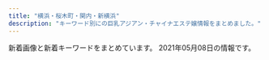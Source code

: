 ```yaml
---
title: "横浜・桜木町・関内・新横浜"
description: "キーワード別にの巨乳アジアン・チャイナエステ嬢情報をまとめました。"
---
```


新着画像と新着キーワードをまとめています。
2021年05月08日の情報です。

<DmmAffiliateIns />
<KeywordTable
  shops={
    [
    {
        "keywords": {},
        "img_links": [
            "http://yuga.estx.net/images/main_06.jpg",
            "http://yuga.estx.net/images/main_09.jpg",
            "http://yuga.estx.net/images/noimage.jpg",
            "http://yuga.estx.net/images/main_08.jpg",
            "http://yuga.estx.net/images/main_13.jpg",
            "http://yuga.estx.net/staff/4/1.jpg",
            "http://yuga.estx.net/images/main_19.jpg",
            "http://yuga.estx.net/images/main_03.jpg",
            "http://yuga.estx.net/staff/3/1.jpg",
            "http://yuga.estx.net/images/main_07.jpg",
            "http://yuga.estx.net/staff/1/1.jpg",
            "http://yuga.estx.net/images/main_11.jpg",
            "http://yuga.estx.net/images/main_12.jpg",
            "http://yuga.estx.net/images/main_15.jpg",
            "http://yuga.estx.net/images/info_12.jpg",
            "http://yuga.estx.net/images/main_14.jpg",
            "http://yuga.estx.net/images/main_16.jpg",
            "http://yuga.estx.net/staff/2/1.jpg",
            "http://yuga.estx.net/images/staff_12.jpg",
            "http://yuga.estx.net/images/main_10.jpg",
            "http://yuga.estx.net/images/main_05.jpg",
            "http://yuga.estx.net/images/staff_16.jpg"
        ],
        "name": "\u512a\u96c5\uff5e\u3086\u3046\u304c\uff5e",
        "station": "JR\u4e2d\u5c71\u99c5",
        "url": "http://yuga.estx.net/"
    },
    {
        "img_links": [],
        "keywords": {},
        "name": "\u8056\u697d\u5712",
        "station": "JR\u95a2\u5185\u99c5\u5357\u53e3",
        "url": "http://seirakuen.est.cm/"
    },
    {
        "name": "37\u2103",
        "keywords": {
            "D": 10
        },
        "url": "http://massage-esthe.blue/",
        "station": "\u30bb\u30f3\u30bf\u30fc\u5317\u99c5",
        "img_links": [
            "http://massage-esthe.blue/img/sta7.jpg",
            "http://massage-esthe.blue/img/top.jpg",
            "http://massage-esthe.blue/img/r3.jpg",
            "http://massage-esthe.blue/img/lint.jpg",
            "http://massage-esthe.blue/img/st2.jpg",
            "http://massage-esthe.blue/img/a1.jpg",
            "http://massage-esthe.blue/img/a3.jpg",
            "http://massage-esthe.blue/img/sta3.jpg",
            "http://massage-esthe.blue/img/stat.jpg",
            "http://massage-esthe.blue/img/a4.jpg",
            "http://massage-esthe.blue/img/st10.jpg",
            "http://massage-esthe.blue/img/sta12.jpg",
            "http://massage-esthe.blue/img/r4.jpg",
            "http://massage-esthe.blue/img/st11.jpg",
            "http://massage-esthe.blue/img/st6.jpg",
            "http://massage-esthe.blue/img/stal.png",
            "http://massage-esthe.blue/img/sta2.jpg",
            "http://massage-esthe.blue/img/r2.jpg",
            "http://massage-esthe.blue/img/st3.jpg",
            "http://massage-esthe.blue/img/bb.png",
            "http://massage-esthe.blue/img/st7.jpg",
            "http://massage-esthe.blue/img/a5.jpg",
            "http://massage-esthe.blue/img/st5.jpg",
            "http://massage-esthe.blue/img/fla.jpg",
            "http://massage-esthe.blue/img/acct.jpg",
            "http://massage-esthe.blue/img/no.png",
            "http://massage-esthe.blue/img/root.jpg",
            "http://massage-esthe.blue/img/a6.jpg",
            "http://massage-esthe.blue/img/sta6.jpg",
            "http://massage-esthe.blue/img/st9.jpg",
            "http://massage-esthe.blue/img/rect.jpg",
            "http://massage-esthe.blue/img/syst.jpg",
            "http://massage-esthe.blue/img/sta10.jpg",
            "http://massage-esthe.blue/img/r1.jpg",
            "http://massage-esthe.blue/img/a2.jpg",
            "http://massage-esthe.blue/img/st1.jpg",
            "http://massage-esthe.blue/img/sta1.jpg",
            "http://massage-esthe.blue/img/st12.jpg",
            "http://massage-esthe.blue/img/sta5.jpg"
        ]
    },
    {
        "img_links": [
            "http://iyasibest.com/images/store/o06.jpg",
            "http://iyasibest.com/uploadfiles/images/campaignIyasibestCom1.png",
            "http://iyasibest.com/staffPhoto/b20210209224424.jpg",
            "http://iyasibest.com/staffPhoto/b20200402041705.jpg",
            "http://iyasibest.com/staffPhoto/b20201102190836.jpg",
            "http://iyasibest.com/images/store/01.jpg",
            "http://iyasibest.com/staffPhoto/b20200711165223.jpg",
            "http://iyasibest.com/images/returnBtn.png",
            "http://iyasibest.com/staffPhoto/b20200911161049.jpg",
            "http://iyasibest.com/images/store/03.jpg",
            "http://iyasibest.com/images/store/o02.jpg",
            "http://iyasibest.com/uploadfiles/images/campaignIyasibestCom2.png",
            "http://iyasibest.com/staffPhoto/b20210503153528.jpg",
            "http://iyasibest.com/staffPhoto/b20200306221420.jpg",
            "http://iyasibest.com/images/store/o11.jpg",
            "http://iyasibest.com/images/store/02.jpg",
            "http://iyasibest.com/images/store/o07.jpg",
            "http://iyasibest.com/images/store/o10.jpg",
            "http://iyasibest.com/images/store/o05.jpg",
            "http://iyasibest.com/staffPhoto/b20200310001745.jpg",
            "http://iyasibest.com/staffPhoto/b20200531120750.jpg",
            "http://iyasibest.com/staffPhoto/b20210121203305.jpg",
            "http://iyasibest.com/images/store/o08.jpg",
            "http://iyasibest.com/staffPhoto/b20200228201258.jpg",
            "http://iyasibest.com/images/store/o04.jpg",
            "http://iyasibest.com/images/store/o01.jpg",
            "http://iyasibest.com/images/store/o09.jpg",
            "http://iyasibest.com/images/store/o03.jpg"
        ],
        "keywords": {
            "\u30bb\u30af\u30b7\u30fc": 4,
            "C": 5,
            "82": 1,
            "E": 1,
            "98": 1,
            "D": 2,
            "86": 2,
            "85": 2,
            "87": 1,
            "97": 1,
            "88": 2
        },
        "station": "JR\u95a2\u5185\u99c5\u5357\u53e3",
        "name": "\u7652\u3057\u30d9\u30b9\u30c8",
        "url": "http://iyasibest.com/"
    },
    {
        "keywords": {
            "C": 14
        },
        "url": "http://www.sh-riraku113.xyz/",
        "img_links": [
            "http://www.sh-riraku113.xyz/static/picture/room2.png",
            "http://www.sh-riraku113.xyz/uploads/201005/1-201005161544K5.jpg",
            "http://www.sh-riraku113.xyz/static/picture/tit-infor.png",
            "http://www.sh-riraku113.xyz/uploads/201005/1-201005161500127.jpg",
            "http://www.sh-riraku113.xyz/static/picture/room3.png",
            "http://www.sh-riraku113.xyz/static/picture/room1.png",
            "http://www.sh-riraku113.xyz/static/picture/info.png",
            "http://www.sh-riraku113.xyz/static/picture/tit-gat.png",
            "http://www.sh-riraku113.xyz/static/picture/top.png",
            "http://www.sh-riraku113.xyz/static/picture/tit-new.png",
            "http://www.sh-riraku113.xyz/uploads/201005/1-2010051615301I.jpg",
            "http://www.sh-riraku113.xyz/uploads/201005/1-201005161513F8.jpg",
            "http://www.sh-riraku113.xyz/static/picture/tit-pick.png",
            "http://www.sh-riraku113.xyz/static/picture/infor.png",
            "http://www.sh-riraku113.xyz/static/picture/tite-staff.png",
            "http://www.sh-riraku113.xyz/static/picture/room4.png"
        ],
        "name": "\u30ec\u30a4\u30f3\u30dc\u30fc\u8679",
        "station": "JR\u6771\u795e\u5948\u5ddd\u99c5"
    },
    {
        "station": "JR\u65b0\u6a2a\u6d5c\u99c5",
        "url": "http://r-relax.info/",
        "keywords": {},
        "img_links": [
            "http://r-relax.info/girl/00.jpg",
            "http://r-relax.info/girl/05a.jpg",
            "http://r-relax.info/girl/03.jpg",
            "http://r-relax.info/images/rec_09.jpg",
            "http://r-relax.info/images/rec.jpg",
            "http://r-relax.info/girl/04.jpg",
            "http://r-relax.info/images/index_05.jpg",
            "http://r-relax.info/images/staff_09.jpg",
            "http://r-relax.info/girl/05.jpg",
            "http://r-relax.info/images/r02.jpg",
            "http://r-relax.info/images/r05.jpg",
            "http://r-relax.info/images/index_12.jpg",
            "http://r-relax.info/images/info_09.jpg",
            "http://r-relax.info/girl/01a.jpg",
            "http://r-relax.info/images/index_06.jpg",
            "http://r-relax.info/girl/09.jpg",
            "http://r-relax.info/images/index_18.jpg",
            "http://r-relax.info/images/sys_09.jpg",
            "http://r-relax.info/images/r03.jpg",
            "http://r-relax.info/images/index_17.jpg",
            "http://r-relax.info/girl/02.jpg",
            "http://r-relax.info/girl/02a.jpg",
            "http://r-relax.info/girl/04a.jpg",
            "http://r-relax.info/images/index_02.jpg",
            "http://r-relax.info/images/r06.jpg",
            "http://r-relax.info/images/index_07.jpg",
            "http://r-relax.info/images/r04.jpg",
            "http://r-relax.info/images/index_03.jpg",
            "http://r-relax.info/images/index_13.jpg",
            "http://r-relax.info/images/info.jpg",
            "http://r-relax.info/images/index_01.jpg",
            "http://r-relax.info/images/index_04.jpg",
            "http://r-relax.info/images/r01.jpg",
            "http://r-relax.info/girl/03a.jpg",
            "http://r-relax.info/images/sub_12.jpg",
            "http://r-relax.info/girl/01.jpg"
        ],
        "name": "\u30de\u30a4\u30de\u30ea\u30e4"
    },
    {
        "station": "JR\u5927\u53e3\u99c5\u6771\u53e3",
        "keywords": {},
        "url": "http://www.oguti.work/",
        "img_links": [
            "http://www.oguti.work/img/rie1.jpg",
            "http://www.oguti.work/img/miki1.jpg",
            "http://www.oguti.work/images/news.jpg",
            "http://www.oguti.work/images/4.jpg",
            "http://www.oguti.work/images/s1.png",
            "http://www.oguti.work/images/head.jpg",
            "http://www.oguti.work/images/ac1.jpg",
            "http://www.oguti.work/images/int2.jpg",
            "http://www.oguti.work/images/tg.jpg",
            "http://www.oguti.work/img/yuna2.jpg",
            "http://www.oguti.work/img/miki2.jpg",
            "http://www.oguti.work/images/staff_t.jpg",
            "http://www.oguti.work/images/1.jpg",
            "http://www.oguti.work/images/rec1.jpg",
            "http://www.oguti.work/staff/miki.jpg",
            "http://www.oguti.work/images/2.jpg",
            "http://www.oguti.work/staff/kaori.jpg",
            "http://www.oguti.work/img/yuna1.jpg",
            "http://www.oguti.work/images/int1.jpg",
            "http://www.oguti.work/images/rec2.jpg",
            "http://www.oguti.work/images/sys.jpg",
            "http://www.oguti.work/images/3.jpg",
            "http://www.oguti.work/staff/rie.jpg",
            "http://www.oguti.work/images/interior_t.jpg",
            "http://www.oguti.work/img/kaori1.jpg",
            "http://www.oguti.work/staff/yuna.jpg"
        ],
        "name": "\u7d50"
    },
    {
        "name": "Dear",
        "keywords": {
            "85": 6,
            "86": 48,
            "C": 62,
            "87": 24,
            "88": 6,
            "D": 42
        },
        "station": "JR\u95a2\u5185\u99c5\u5317\u53e3",
        "url": "https://dear.xyz.mn/",
        "img_links": [
            "https://dear.xyz.mn/photos/sites/33/2020/11/2020111223000369.jpeg",
            "https://dear.xyz.mn/photos/sites/33/2021/04/2021041421095424.jpeg",
            "https://dear.xyz.mn/images/ac04.jpg",
            "https://dear.xyz.mn/photos/sites/33/2021/01/2021010915471930.jpeg",
            "https://dear.xyz.mn/photos/sites/33/2021/03/2021032514544543.jpeg",
            "https://dear.xyz.mn/photos/sites/33/2021/02/2021022614331675.jpeg",
            "https://dear.xyz.mn/photos/sites/33/2020/11/2020110413285923.jpeg",
            "https://dear.xyz.mn/photos/sites/33/2021/04/2021042614132612.jpeg",
            "https://dear.xyz.mn/images/ac05.jpg",
            "https://dear.xyz.mn/photos/sites/33/2020/12/2020120212565938.jpeg",
            "https://dear.xyz.mn/photos/sites/33/2020/12/2020122818210498.jpeg",
            "https://dear.xyz.mn/images/ac02.jpg",
            "https://dear.xyz.mn/photos/sites/33/2021/04/2021042914583373.jpeg",
            "https://dear.xyz.mn/images/ac01.jpg",
            "https://dear.xyz.mn/photos/sites/33/2021/02/2021022716421267.jpeg",
            "https://dear.xyz.mn/photos/sites/33/2021/05/2021050815304996.jpeg",
            "https://dear.xyz.mn/images/top.png",
            "https://dear.xyz.mn/photos/sites/33/2021/04/2021042616185695.jpeg",
            "https://dear.xyz.mn/photos/sites/33/2021/01/2021011914494134.jpeg",
            "https://dear.xyz.mn/images/sp_top.jpg"
        ]
    },
    {
        "name": "Come Baby",
        "url": "http://koukoku.xyz/come/",
        "station": "JR\u65b0\u6a2a\u6d5c\u99c5\u5317\u53e3",
        "img_links": [
            "http://koukoku.xyz/come/css/staff/staff03.png",
            "http://koukoku.xyz/come/css/nav/nav-006.jpg",
            "http://koukoku.xyz/come/css/osusume04.png",
            "http://koukoku.xyz/come/css/staff/staff02-a.png",
            "http://koukoku.xyz/come/css/top03.png",
            "http://koukoku.xyz/come/css/c01.png",
            "http://koukoku.xyz/come/css/staff/staff01.png",
            "http://koukoku.xyz/come/css/staff/staff01-a.png",
            "http://koukoku.xyz/come/css/nav/nav-002.jpg",
            "http://koukoku.xyz/come/css/staff/staff02.png",
            "http://koukoku.xyz/come/css/nav/nav-001.jpg",
            "http://koukoku.xyz/come/css/top02.jpg",
            "http://koukoku.xyz/come/css/nav/nav-005.jpg",
            "http://koukoku.xyz/come/css/staff/staff05-a.png",
            "http://koukoku.xyz/come/css/staff/staff03-a.png",
            "http://koukoku.xyz/come/css/nav/nav-004.jpg",
            "http://koukoku.xyz/come/css/head.jpg",
            "http://koukoku.xyz/come/css/staff/staff05.png",
            "http://koukoku.xyz/come/css/nav/nav-003.jpg"
        ],
        "keywords": {
            "85": 1,
            "91": 1,
            "88": 1,
            "D": 1,
            "F": 1,
            "90": 1,
            "C": 1,
            "E": 1
        }
    },
    {
        "img_links": [
            "http://www.lavender.esjoho.com/images/concept.jpg",
            "http://www.lavender.esjoho.com/images/sys2.png",
            "http://www.lavender.esjoho.com/images/sm.jpg",
            "http://www.lavender.esjoho.com/images/int1.png",
            "http://www.lavender.esjoho.com/sp/images/top.jpg",
            "http://www.lavender.esjoho.com/images/mobile.jpg",
            "http://www.lavender.esjoho.com/sp/menu/staff.jpg",
            "http://www.lavender.esjoho.com/files/024.jpg",
            "http://www.lavender.esjoho.com/images/line.png",
            "http://www.lavender.esjoho.com/images/rec2.png",
            "http://www.lavender.esjoho.com/sp/images/interior_t.jpg",
            "http://www.lavender.esjoho.com/images/head.jpg",
            "http://www.lavender.esjoho.com/files/029.jpg",
            "http://www.lavender.esjoho.com/images/int2.png",
            "http://www.lavender.esjoho.com/sp/images/pc.jpg",
            "http://www.lavender.esjoho.com/sp/images/staff_t.jpg",
            "http://www.lavender.esjoho.com/sp/menu/top.jpg",
            "http://www.lavender.esjoho.com/sp/images/topgirl.jpg",
            "http://www.lavender.esjoho.com/files/019.jpg",
            "http://www.lavender.esjoho.com/images/link_t.png",
            "http://www.lavender.esjoho.com/images/interior_t.png",
            "http://www.lavender.esjoho.com/images/news.jpg",
            "http://www.lavender.esjoho.com/images/rec1.png",
            "http://www.lavender.esjoho.com/sp/menu/interior.jpg",
            "http://www.lavender.esjoho.com/sp/images/footer.jpg",
            "http://www.lavender.esjoho.com/sp/images/head.jpg",
            "http://www.lavender.esjoho.com/sp/images/newsb.jpg",
            "http://www.lavender.esjoho.com/images/sys3.png",
            "http://www.lavender.esjoho.com/sp/images/tel.jpg",
            "http://www.lavender.esjoho.com/sp/images/news.jpg",
            "http://www.lavender.esjoho.com/sp/images/time.jpg",
            "http://www.lavender.esjoho.com/images/ta.jpg",
            "http://www.lavender.esjoho.com/files/045.jpg",
            "http://www.lavender.esjoho.com/images/staff_t.png"
        ],
        "keywords": {
            "86": 2,
            "D": 4,
            "87": 2
        },
        "url": "http://www.lavender.esjoho.com/",
        "name": "\u7652\u3057\u306e\u5bb6",
        "station": "JR\u6771\u795e\u5948\u5ddd\u99c5\u897f\u53e3"
    },
    {
        "keywords": {},
        "name": "\u7652\uff5e\u3044\u3084\u3057\uff5e",
        "img_links": [
            "http://www.est-baby.work/staff/kaori.jpg",
            "http://www.est-baby.work/images/menu/top.png",
            "http://www.est-baby.work/images/sys4.jpg",
            "http://www.est-baby.work/images/sys1.jpg",
            "http://www.est-baby.work/images/6.jpg",
            "http://www.est-baby.work/staff/koko.jpg",
            "http://www.est-baby.work/img/koko1.png",
            "http://www.est-baby.work/images/sys3.jpg",
            "http://www.est-baby.work/img/kaori1.png",
            "http://www.est-baby.work/images/sisu.jpg",
            "http://www.est-baby.work/images/7.jpg",
            "http://www.est-baby.work/images/1.jpg",
            "http://www.est-baby.work/images/menu/interior.png",
            "http://www.est-baby.work/staff/yuki.jpg",
            "http://www.est-baby.work/staff/nana.jpg",
            "http://www.est-baby.work/images/menu/staff.png",
            "http://www.est-baby.work/images/int1.jpg",
            "http://www.est-baby.work/img/yuki1.png",
            "http://www.est-baby.work/images/news.jpg",
            "http://www.est-baby.work/img/sizuka1.png",
            "http://www.est-baby.work/images/sys2.jpg",
            "http://www.est-baby.work/img/nana1.png",
            "http://www.est-baby.work/images/staff_t.jpg",
            "http://www.est-baby.work/images/koko_200x40.png",
            "http://www.est-baby.work/images/tgirl.jpg",
            "http://www.est-baby.work/images/3.jpg",
            "http://www.est-baby.work/images/interior_t.jpg",
            "http://www.est-baby.work/images/int2.jpg",
            "http://www.est-baby.work/images/head.jpg",
            "http://www.est-baby.work/img/yuki2.png",
            "http://www.est-baby.work/images/tr.jpg",
            "http://www.est-baby.work/images/8.jpg",
            "http://www.est-baby.work/staff/sizuka.jpg"
        ],
        "station": "\u65e5\u30ce\u51fa\u753a\u99c5",
        "url": "http://www.est-baby.work/"
    },
    {
        "station": "JR\u65b0\u6a2a\u6d5c\u99c5\u5317\u53e3",
        "url": "http://www.shine-es.info/",
        "name": "SRP",
        "keywords": {
            "83": 6,
            "86": 45,
            "C": 70,
            "84": 12,
            "85": 24,
            "87": 18,
            "D": 26
        },
        "img_links": [
            "http://www.shine-es.info/public/image/20190617/20190617002036_61596.jpg",
            "http://www.shine-es.info/public/image/20191007/20191007000751_26360.jpg",
            "http://www.shine-es.info/public/image/20210204/20210204005557_55265.png",
            "http://www.shine-es.info/public/image/20180524/20180524214431_17082.jpg",
            "http://www.shine-es.info/public/image/20201009/20201009012403_82863.jpg",
            "http://www.shine-es.info/img/top/nav_06.jpg",
            "http://www.shine-es.info/public/image/20191129/20191129184548_44783.jpg",
            "http://www.shine-es.info/public/image/20180524/20180524214652_54672.jpeg",
            "http://www.shine-es.info/public/image/20191123/20191123005615_48887.jpg",
            "http://www.shine-es.info/public/image/20200816/20200816001546_39857.jpg",
            "http://www.shine-es.info/public/image/20200120/20200120014129_44289.jpg",
            "http://www.shine-es.info/public/image/20180514/20180514161320_29646.jpg",
            "http://www.shine-es.info/public/image/20180426/20180426160618_24358.jpg",
            "http://www.shine-es.info/img/top/nav_09.jpg",
            "http://www.shine-es.info/img/top/nav_03.jpg",
            "http://www.shine-es.info/public/image/20190827/20190827011025_93525.jpg",
            "http://www.shine-es.info/public/image/20200901/20200901125021_47269.jpg",
            "http://www.shine-es.info/img/top/nav_05.jpg",
            "http://www.shine-es.info/img/top/nav_07.jpg",
            "http://www.shine-es.info/public/image/20210126/20210126012525_25271.png",
            "http://www.shine-es.info/public/image/20200901/20200901124912_14983.jpg",
            "http://www.shine-es.info/public/image/20191009/20191009171328_21361.jpg",
            "http://www.shine-es.info/public/image/20201210/20201210131428_47249.png",
            "http://www.shine-es.info/public/image/20180806/20180806021637_66262.jpeg",
            "http://www.shine-es.info/public/image/20200505/20200505002649_53549.png",
            "http://www.shine-es.info/public/image/20180426/20180426160348_68419.jpg",
            "http://www.shine-es.info/img/top/pic-2.jpg",
            "http://www.shine-es.info/public/image/20180524/20180524214747_75881.jpeg",
            "http://www.shine-es.info/public/image/20201130/20201130150442_88111.jpg",
            "http://www.shine-es.info/public/image/20191123/20191123005624_21397.jpg",
            "http://www.shine-es.info/public/image/20180806/20180806021646_71312.jpeg",
            "http://www.shine-es.info/public/image/20200225/20200225013302_28274.png",
            "http://www.shine-es.info/public/image/20180524/20180524214610_38863.jpeg",
            "http://www.shine-es.info/public/image/20210419/20210419132609_96915.jpg",
            "http://www.shine-es.info/public/image/20181128/20181128190142_51228.jpeg",
            "http://www.shine-es.info/public/image/20180528/20180528013047_54119.jpg",
            "http://www.shine-es.info/img/system/campaign3.png",
            "http://www.shine-es.info/public/image/20210330/20210330113900_55694.jpg",
            "http://www.shine-es.info/public/image/20201020/20201020190438_86333.png",
            "http://www.shine-es.info/public/image/20201107/20201107124509_92438.png",
            "http://www.shine-es.info/public/image/20210419/20210419112401_56895.png",
            "http://www.shine-es.info/img/top/nav_04.jpg",
            "http://www.shine-es.info/public/image/20180524/20180524214818_14591.jpeg",
            "http://www.shine-es.info/img/top/koko.png",
            "http://www.shine-es.info/img/top/mobile.jpg",
            "http://www.shine-es.info/public/image/20180426/20180426161222_54119.jpg",
            "http://www.shine-es.info/public/image/20191007/20191007000800_55460.png",
            "http://www.shine-es.info/img/top/pic-3.jpg",
            "http://www.shine-es.info/public/image/20210222/20210222103449_67865.png",
            "http://www.shine-es.info/img/top/pic-1.png",
            "http://www.shine-es.info/public/image/20210503/20210503132158_78451.jpg",
            "http://www.shine-es.info/public/image/20190617/20190617002029_84673.jpg",
            "http://www.shine-es.info/public/image/20210427/20210427125244_68255.jpg",
            "http://www.shine-es.info/public/image/20210508/20210508142929_74258.jpg",
            "http://www.shine-es.info/public/image/20210422/20210422163954_89790.jpg",
            "http://www.shine-es.info/img/top/pic-1.jpg",
            "http://www.shine-es.info/public/image/20191009/20191009171341_70954.jpg",
            "http://www.shine-es.info/public/image/20210224/20210224004055_63018.jpg"
        ]
    },
    {
        "station": "\u95a2\u5185\u99c5\u5317\u53e3",
        "keywords": {
            "D": 9,
            "86": 18,
            "E": 9
        },
        "name": "NaNa \uff5e\u30ca\u30ca\uff5e",
        "img_links": [
            "http://relax-massage.blue/images/cg07.jpg",
            "http://relax-massage.blue/images/news.png",
            "http://relax-massage.blue/images/kan.jpg",
            "http://relax-massage.blue/images/cg05.jpg",
            "http://relax-massage.blue/images/cg02.jpg",
            "http://relax-massage.blue/images/cg01.jpg",
            "http://relax-massage.blue/images/evetop.png",
            "http://relax-massage.blue/images/cg03.jpg",
            "http://relax-massage.blue/images/cg06.jpg",
            "http://relax-massage.blue/images/top.png",
            "http://relax-massage.blue/images/staff_s.png",
            "http://relax-massage.blue/images/cg021.jpg"
        ],
        "url": "http://relax-massage.blue/"
    },
    {
        "url": "http://www.aoitori.mesthe.com/",
        "keywords": {
            "D": 4,
            "86": 2,
            "88": 2,
            "87": 1
        },
        "station": "JR\u95a2\u5185\u99c5\u5317\u53e3",
        "img_links": [
            "http://www.aoitori.mesthe.com/images/staff_line.png",
            "http://www.aoitori.mesthe.com/files/002-02.jpg",
            "http://www.aoitori.mesthe.com/files/006.jpg",
            "http://www.aoitori.mesthe.com/files/007.jpg",
            "http://www.aoitori.mesthe.com/images/top.png",
            "http://www.aoitori.mesthe.com/images/bj3.png",
            "http://www.aoitori.mesthe.com/images/shop/shop01.jpg",
            "http://www.aoitori.mesthe.com/images/link_line.png",
            "http://www.aoitori.mesthe.com/files/003.jpg",
            "http://www.aoitori.mesthe.com/images/shop/shop04.jpg",
            "http://www.aoitori.mesthe.com/images/shop/shop03.jpg",
            "http://www.aoitori.mesthe.com/files/005.jpg",
            "http://www.aoitori.mesthe.com/files/005-02.jpg",
            "http://www.aoitori.mesthe.com/images/infor.png",
            "http://www.aoitori.mesthe.com/images/top_sche.png",
            "http://www.aoitori.mesthe.com/images/shop/shop02.jpg",
            "http://www.aoitori.mesthe.com/files/006-02.jpg",
            "http://www.aoitori.mesthe.com/images/mobile.png",
            "http://www.aoitori.mesthe.com/images/girl-z2.jpg",
            "http://www.aoitori.mesthe.com/images/tit-infor.png",
            "http://www.aoitori.mesthe.com/files/003-02.jpg",
            "http://www.aoitori.mesthe.com/files/002.jpg",
            "http://www.aoitori.mesthe.com/files/007-02.jpg",
            "http://www.aoitori.mesthe.com/images/girl-z1.jpg"
        ],
        "name": "\u78a7\u3044\u9ce5"
    },
    {
        "img_links": [
            "http://e-yozakura.xyz/images/g1.jpg",
            "http://e-yozakura.xyz/images/htm.jpg",
            "http://e-yozakura.xyz/images/g9.jpg",
            "http://e-yozakura.xyz/images/12.jpg",
            "http://e-yozakura.xyz/images/yuka.jpg",
            "http://e-yozakura.xyz/images/r5.jpg",
            "http://e-yozakura.xyz/images/g0.jpg",
            "http://e-yozakura.xyz/images/g2.jpg",
            "http://e-yozakura.xyz/images/yuk.jpg",
            "http://e-yozakura.xyz/images/r8.jpg",
            "http://e-yozakura.xyz/images/top.jpg",
            "http://e-yozakura.xyz/images/g8.jpg",
            "http://e-yozakura.xyz/images/slide2.png",
            "http://e-yozakura.xyz/images/hh.jpg",
            "http://e-yozakura.xyz/images/hua.jpg",
            "http://e-yozakura.xyz/images/r4.jpg",
            "http://e-yozakura.xyz/images/r1.jpg",
            "http://e-yozakura.xyz/images/ll.jpg",
            "http://e-yozakura.xyz/images/ai.jpg",
            "http://e-yozakura.xyz/images/t.jpg",
            "http://e-yozakura.xyz/images/bj_03.jpg",
            "http://e-yozakura.xyz/images/bj_01.jpg",
            "http://e-yozakura.xyz/images/g5.jpg",
            "http://e-yozakura.xyz/images/g4.jpg",
            "http://e-yozakura.xyz/images/tite-staff.jpg",
            "http://e-yozakura.xyz/images/r7.jpg",
            "http://e-yozakura.xyz/images/news01.png",
            "http://e-yozakura.xyz/images/r2.jpg",
            "http://e-yozakura.xyz/images/sa.jpg",
            "http://e-yozakura.xyz/images/slide3.png",
            "http://e-yozakura.xyz/images/m1.jpg",
            "http://e-yozakura.xyz/images/news03.png",
            "http://e-yozakura.xyz/images/slide1.png",
            "http://e-yozakura.xyz/images/r6.jpg",
            "http://e-yozakura.xyz/images/mobile.png",
            "http://e-yozakura.xyz/images/r3.jpg"
        ],
        "url": "http://e-yozakura.xyz/",
        "name": "\u591c\u685c\uff5e\u3088\u3056\u304f\u3089\uff5e",
        "keywords": {},
        "station": "JR\u95a2\u5185\u99c5\u5317\u53e3"
    },
    {
        "keywords": {},
        "name": "\u7e01",
        "img_links": [],
        "station": "\u4f0a\u52e2\u4f50\u6728\u9577\u8005\u753a\u99c5",
        "url": "https://en.reraku.work/"
    },
    {
        "img_links": [
            "http://haruku.est888.com/static/picture/staff02.jpg",
            "http://haruku.est888.com/static/picture/staff01.jpg",
            "http://haruku.est888.com/static/picture/staff03.jpg"
        ],
        "url": "http://haruku.est888.com/",
        "name": "\u6674\u7a7a -\u306f\u308b\u304f-",
        "keywords": {
            "E": 3,
            "D": 6,
            "88": 3,
            "89": 3,
            "91": 3
        },
        "station": "JR\u6771\u795e\u5948\u5ddd\u99c5\u897f\u53e3"
    },
    {
        "station": "JR\u65b0\u6a2a\u6d5c\u99c5\u5317\u53e3",
        "keywords": {
            "89": 3,
            "C": 60,
            "87": 29,
            "F": 3,
            "85": 16,
            "E": 6,
            "86": 46,
            "D": 25
        },
        "url": "http://www.rose-color.info/",
        "name": "Rose Color\uff5e\u30ed\u30fc\u30ba\u30ab\u30e9\u30fc\uff5e",
        "img_links": [
            "http://www.rose-color.info/public/image/20190509/20190509160519_55359.jpg",
            "http://www.rose-color.info/public/image/20190509/20190509151815_26133.jpg",
            "http://www.rose-color.info/public/image/20210503/20210503131617_34247.jpg",
            "http://www.rose-color.info/public/image/20190509/20190509145318_30201.jpg",
            "http://www.rose-color.info/img/gtop.jpg",
            "http://www.rose-color.info/public/image/20200417/20200417025857_20118.png",
            "http://www.rose-color.info/public/image/20201020/20201020184710_30595.png",
            "http://www.rose-color.info/public/image/20210419/20210419111655_62452.png",
            "http://www.rose-color.info/public/image/20190509/20190509140857_11715.jpg",
            "http://www.rose-color.info/public/image/20190509/20190509140925_63726.jpg",
            "http://www.rose-color.info/public/image/20190517/20190517212453_15511.jpg",
            "http://www.rose-color.info/public/image/20201210/20201210130347_71702.png",
            "http://www.rose-color.info/public/image/20201009/20201009005900_97376.jpg",
            "http://www.rose-color.info/public/image/20190922/20190922200505_21149.jpeg",
            "http://www.rose-color.info/img/koko.png",
            "http://www.rose-color.info/public/image/20210406/20210406185922_89679.png",
            "http://www.rose-color.info/img/link1.jpg",
            "http://www.rose-color.info/public/image/20190517/20190517212433_70632.jpg",
            "http://www.rose-color.info/public/image/20190924/20190924151957_88257.jpg",
            "http://www.rose-color.info/public/image/20210224/20210224003309_92092.jpg",
            "http://www.rose-color.info/public/image/20190509/20190509150501_74550.jpg",
            "http://www.rose-color.info/public/image/20210419/20210419131246_25130.jpg",
            "http://www.rose-color.info/public/image/20190509/20190509145323_81608.jpg",
            "http://www.rose-color.info/public/image/20201107/20201107123935_72522.png",
            "http://www.rose-color.info/public/image/20190509/20190509151712_73273.jpg",
            "http://www.rose-color.info/public/image/20190509/20190509151145_51237.jpg",
            "http://www.rose-color.info/public/image/20210204/20210204004224_97903.png",
            "http://www.rose-color.info/img/gback.jpg",
            "http://www.rose-color.info/public/image/20201130/20201130144441_16819.jpg",
            "http://www.rose-color.info/public/image/20210508/20210508141722_58466.jpg",
            "http://www.rose-color.info/public/image/20190509/20190509145858_80062.jpg",
            "http://www.rose-color.info/public/image/20190509/20190509150319_28745.jpg",
            "http://www.rose-color.info/public/image/20190509/20190509140913_93259.jpg",
            "http://www.rose-color.info/public/image/20190509/20190509140935_98972.jpg",
            "http://www.rose-color.info/public/image/20191025/20191025151602_11534.jpg",
            "http://www.rose-color.info/public/image/20210427/20210427120505_60105.jpg",
            "http://www.rose-color.info/public/image/20210422/20210422163400_91224.jpg",
            "http://www.rose-color.info/public/image/20210330/20210330112929_27404.jpg",
            "http://www.rose-color.info/public/image/20210126/20210126011220_75981.png",
            "http://www.rose-color.info/public/image/20190509/20190509145904_79944.jpg",
            "http://www.rose-color.info/public/image/20210222/20210222102101_83200.png",
            "http://www.rose-color.info/img/link2.jpg",
            "http://www.rose-color.info/public/image/20190922/20190922200457_51255.jpeg",
            "http://www.rose-color.info/img/sys.jpg"
        ]
    },
    {
        "keywords": {
            "86": 8,
            "88": 8,
            "87": 32,
            "D": 48
        },
        "img_links": [
            "http://www.shanshan.mensest.com/files/006.jpg",
            "http://www.shanshan.mensest.com/images/slider-img001.jpg",
            "http://www.shanshan.mensest.com/images/m3.jpg",
            "http://www.shanshan.mensest.com/files/004.jpg",
            "http://www.shanshan.mensest.com/images/s_news.png",
            "http://www.shanshan.mensest.com/images/slider-img002.jpg",
            "http://www.shanshan.mensest.com/files/005.jpg",
            "http://www.shanshan.mensest.com/files/003.jpg",
            "http://www.shanshan.mensest.com/images/s_top_therapist.png",
            "http://www.shanshan.mensest.com/files/002.jpg",
            "http://www.shanshan.mensest.com/images/m4.jpg",
            "http://www.shanshan.mensest.com/images/m6.jpg",
            "http://www.shanshan.mensest.com/images/s_pickup.png",
            "http://www.shanshan.mensest.com/files/001.jpg",
            "http://www.shanshan.mensest.com/images/s_message.png",
            "http://www.shanshan.mensest.com/images/m2.jpg",
            "http://www.shanshan.mensest.com/images/m1.jpg"
        ],
        "station": "JR\u95a2\u5185\u99c5\u5357\u53e3",
        "url": "http://www.shanshan.mensest.com/",
        "name": "\u9999\u9999 -\u30b7\u30e3\u30f3\u30b7\u30e3\u30f3-"
    },
    {
        "img_links": [
            "http://www.muse.mensest.com/files/003.jpg",
            "http://www.muse.mensest.com/photo_news/upimg/32287607e6deea8b73_1.jpg",
            "http://www.muse.mensest.com/photo_news/upimg/58411609358e5df90e_0.jpg",
            "http://www.muse.mensest.com/images/top.jpg",
            "http://www.muse.mensest.com/images/sp_tit_therapist.png",
            "http://www.muse.mensest.com/images/tit_therapist.png",
            "http://www.muse.mensest.com/files/001.jpg",
            "http://www.muse.mensest.com/images/sp_top.jpg",
            "http://www.muse.mensest.com/images/maining.jpg",
            "http://www.muse.mensest.com/images/img_tel.png",
            "http://www.muse.mensest.com/images/tit_new.png",
            "http://www.muse.mensest.com/images/sp_tit_new.png",
            "http://www.muse.mensest.com/photo_news/upimg/32287607e6deea8b73_0.jpg",
            "http://www.muse.mensest.com/files/002.jpg",
            "http://www.muse.mensest.com/files/005.jpg",
            "http://www.muse.mensest.com/files/004.jpg",
            "http://www.muse.mensest.com/photo_news/upimg/58411609358e5df90e_1.jpg"
        ],
        "station": "JR\u6771\u795e\u5948\u5ddd\u99c5\u897f\u53e3",
        "keywords": {
            "86": 6,
            "D": 24,
            "C": 6,
            "87": 24
        },
        "name": "\u7f8e\u4eba\u9b5a",
        "url": "http://www.muse.mensest.com/"
    },
    {
        "img_links": [
            "http://aroma-est.xyz/img/cg05.jpg",
            "http://aroma-est.xyz/img/cg04.jpg",
            "http://aroma-est.xyz/img/topimg.jpg",
            "http://aroma-est.xyz/img/cg07.jpg",
            "http://aroma-est.xyz/img/cg06.jpg",
            "http://aroma-est.xyz/img/topimg1.jpg",
            "http://aroma-est.xyz/img/cg02.jpg",
            "http://aroma-est.xyz/img/cg0.jpg",
            "http://aroma-est.xyz/img/r0.jpg",
            "http://aroma-est.xyz/img/r3.jpg",
            "http://aroma-est.xyz/img/r2.jpg",
            "http://aroma-est.xyz/img/cg01.jpg"
        ],
        "keywords": {},
        "url": "http://aroma-est.xyz/",
        "name": "Sugar \uff5e\u30b7\u30e5\u30ac\u30fc\uff5e",
        "station": "JR\u6771\u795e\u5948\u5ddd\u99c5\u897f\u53e3"
    },
    {
        "station": "JR\u6771\u795e\u5948\u5ddd\u99c5\u897f\u53e3",
        "url": "http://www.ipuyvyta.xyz/",
        "keywords": {
            "82": 8,
            "C": 9,
            "86": 2,
            "85": 1,
            "D": 2
        },
        "img_links": [
            "http://www.ipuyvyta.xyz/uploads/201016/1-201016155304955.jpg",
            "http://www.ipuyvyta.xyz/picture/room4.jpg",
            "http://www.ipuyvyta.xyz/uploads/201117/1-20111G24513940.jpg",
            "http://www.ipuyvyta.xyz/uploads/200324/1-200324153552608.jpg",
            "http://www.ipuyvyta.xyz/uploads/210415/1-210415123349246.jpg",
            "http://www.ipuyvyta.xyz/uploads/190806/1-1ZP61F113Z0.jpg",
            "http://www.ipuyvyta.xyz/uploads/210324/1-21032414232L38.jpg",
            "http://www.ipuyvyta.xyz/picture/s3.jpg",
            "http://www.ipuyvyta.xyz/uploads/200324/1-20032415352ab.jpg",
            "http://www.ipuyvyta.xyz/uploads/210324/1-210324143049264.jpg",
            "http://www.ipuyvyta.xyz/picture/relax.jpg",
            "http://www.ipuyvyta.xyz/picture/mobile.jpg",
            "http://www.ipuyvyta.xyz/uploads/210128/1-21012Q3504A53.jpg",
            "http://www.ipuyvyta.xyz/uploads/210128/1-21012Q351103P.jpg",
            "http://www.ipuyvyta.xyz/picture/room2.jpg",
            "http://www.ipuyvyta.xyz/picture/room3.jpg",
            "http://www.ipuyvyta.xyz/picture/s_pick.png",
            "http://www.ipuyvyta.xyz/uploads/210324/1-21032414233OK.jpg",
            "http://www.ipuyvyta.xyz/picture/s1.jpg",
            "http://www.ipuyvyta.xyz/uploads/210415/1-210415123451L4.jpg",
            "http://www.ipuyvyta.xyz/uploads/200103/1-2001031G10c34.jpg",
            "http://www.ipuyvyta.xyz/uploads/200103/1-2001031G043127.jpg",
            "http://www.ipuyvyta.xyz/uploads/200527/1-20052G30953430.jpg",
            "http://www.ipuyvyta.xyz/picture/s_news.png",
            "http://www.ipuyvyta.xyz/uploads/201016/1-201016155320S7.jpg",
            "http://www.ipuyvyta.xyz/picture/top.png",
            "http://www.ipuyvyta.xyz/uploads/200527/1-20052G310025O.jpg",
            "http://www.ipuyvyta.xyz/uploads/190705/1-1ZF5141109322.jpg",
            "http://www.ipuyvyta.xyz/uploads/200103/1-2001031G131213.jpg",
            "http://www.ipuyvyta.xyz/uploads/201117/1-20111G24541418.jpg",
            "http://www.ipuyvyta.xyz/uploads/201113/1-2011131412332R.jpg",
            "http://www.ipuyvyta.xyz/picture/room1.jpg",
            "http://www.ipuyvyta.xyz/picture/s_staff.jpg",
            "http://www.ipuyvyta.xyz/uploads/201113/1-2011131413242P.jpg"
        ],
        "name": "\u7652\u3057\u306e\u697d\u5712"
    },
    {
        "station": "JR\u6771\u795e\u5948\u5ddd\u99c5\u897f\u53e3",
        "keywords": {
            "D": 24,
            "E": 38,
            "86": 62
        },
        "img_links": [
            "http://relax-aroma.red/images/cg052.jpg",
            "http://relax-aroma.red/images/cg04.jpg",
            "http://relax-aroma.red/images/cg05.jpg",
            "http://relax-aroma.red/images/cg051.jpg",
            "http://relax-aroma.red/images/top2.png",
            "http://relax-aroma.red/images/qr.jpg",
            "http://relax-aroma.red/images/spacer300x450.png",
            "http://relax-aroma.red/images/top.png",
            "http://relax-aroma.red/images/up_100_1_0.jpg",
            "http://relax-aroma.red/images/cg03.jpg",
            "http://relax-aroma.red/images/cg06.jpg",
            "http://relax-aroma.red/images/sys.jpg",
            "http://relax-aroma.red/images/cg07.jpg",
            "http://relax-aroma.red/images/cg01.jpg",
            "http://relax-aroma.red/images/spacer900x360.png",
            "http://relax-aroma.red/images/cg02.jpg",
            "http://relax-aroma.red/images/acc.jpg",
            "http://relax-aroma.red/images/cg011.jpg"
        ],
        "url": "http://relax-aroma.red/",
        "name": "Bit lady \uff5e\u30d3\u30c3\u30c8\u30ec\u30c7\u30a3\u30fc\uff5e"
    },
    {
        "name": "ViVian",
        "url": "http://koukoku.xyz/vivian/",
        "station": "JR\u65b0\u6a2a\u6d5c\u99c5\u5317\u53e3",
        "keywords": {
            "E": 4,
            "90": 4,
            "F": 2,
            "88": 2
        },
        "img_links": [
            "http://koukoku.xyz/vivian/css/staff/staff01.jpg",
            "http://koukoku.xyz/vivian/css/top02.jpg",
            "http://koukoku.xyz/vivian/images/call.png",
            "http://koukoku.xyz/vivian/css/staff/staff03.jpg",
            "http://koukoku.xyz/vivian/css/staff/staff02.jpg",
            "http://koukoku.xyz/vivian/css/top05.jpg",
            "http://koukoku.xyz/vivian/css/01.jpg",
            "http://koukoku.xyz/vivian/css/top04.jpg",
            "http://koukoku.xyz/vivian/css/top03.jpg",
            "http://koukoku.xyz/vivian/css/m-head.jpg"
        ]
    },
    {
        "img_links": [
            "http://pink.msa.jp/images/top1.jpg",
            "http://pink.msa.jp/images/1.jpg",
            "http://pink.msa.jp/images/s_service.png",
            "http://pink.msa.jp/images/ser4.jpg",
            "http://pink.msa.jp/layer/images/top/top_02.jpg",
            "http://pink.msa.jp/images/staff_04.jpg",
            "http://pink.msa.jp/images/staff_08.jpg",
            "http://pink.msa.jp/images/ser1.jpg",
            "http://pink.msa.jp/images/staff_bj4.png",
            "http://pink.msa.jp/layer/images/top/top_05.jpg",
            "http://pink.msa.jp/layer/images/top/top_01.jpg",
            "http://pink.msa.jp/images/info.png",
            "http://pink.msa.jp/images/staff_02.jpg",
            "http://pink.msa.jp/images/staff_06.jpg",
            "http://pink.msa.jp/images/s_info.png",
            "http://pink.msa.jp/layer/images/top/top_06.jpg",
            "http://pink.msa.jp/layer/images/top/top_03.jpg",
            "http://pink.msa.jp/images/ser2.jpg",
            "http://pink.msa.jp/images/staff_07.jpg",
            "http://pink.msa.jp/images/staff_bj1.png",
            "http://pink.msa.jp/layer/images/top/top_04.jpg",
            "http://pink.msa.jp/images/wenzi-staff.png",
            "http://pink.msa.jp/images/ser3.jpg",
            "http://pink.msa.jp/images/top2.jpg",
            "http://pink.msa.jp/images/staff_03.jpg",
            "http://pink.msa.jp/layer/images/top/top_08.png",
            "http://pink.msa.jp/layer/images/top.jpg"
        ],
        "keywords": {
            "86": 6,
            "85": 6,
            "84": 3,
            "83": 3
        },
        "name": "\u30d4\u30f3\u30af",
        "url": "http://pink.msa.jp/",
        "station": "JR\u95a2\u5185\u99c5\u5357\u53e3"
    },
    {
        "station": "JR\u95a2\u5185\u99c5\u5317\u53e3",
        "img_links": [
            "http://www.relax-colorful.com/files/093-1.jpg",
            "http://www.relax-colorful.com/images/pick.jpg",
            "http://www.relax-colorful.com/files/077.jpg",
            "http://www.relax-colorful.com/files/073-03.jpg",
            "http://www.relax-colorful.com/files/092-03.jpg",
            "http://www.relax-colorful.com/files/087-02.jpg",
            "http://www.relax-colorful.com/files/055.jpg",
            "http://www.relax-colorful.com/files/053-02.jpg",
            "http://www.relax-colorful.com/files/060.jpg",
            "http://www.relax-colorful.com/images/bjs3.jpg",
            "http://www.relax-colorful.com/files/092-02.jpg",
            "http://www.relax-colorful.com/files/090.jpg",
            "http://www.relax-colorful.com/files/093-1-03.jpg",
            "http://www.relax-colorful.com/files/077-03.jpg",
            "http://www.relax-colorful.com/files/060-03.jpg",
            "http://www.relax-colorful.com/files/080-03.jpg",
            "http://www.relax-colorful.com/files/095-02.jpg",
            "http://www.relax-colorful.com/files/091-03.jpg",
            "http://www.relax-colorful.com/files/060-02.jpg",
            "http://www.relax-colorful.com/images/staff1.jpg",
            "http://www.relax-colorful.com/files/089-03.jpg",
            "http://www.relax-colorful.com/files/089.jpg",
            "http://www.relax-colorful.com/files/080.jpg",
            "http://www.relax-colorful.com/files/095.jpg",
            "http://www.relax-colorful.com/images/staff1b.jpg",
            "http://www.relax-colorful.com/files/040-02.jpg",
            "http://www.relax-colorful.com/files/073-02.jpg",
            "http://www.relax-colorful.com/files/093-1-02.jpg",
            "http://www.relax-colorful.com/files/094.jpg",
            "http://www.relax-colorful.com/images/koko_200x40.png",
            "http://www.relax-colorful.com/files/053.jpg",
            "http://www.relax-colorful.com/files/080-02.jpg",
            "http://www.relax-colorful.com/files/067-02.jpg",
            "http://www.relax-colorful.com/images/backlist.jpg",
            "http://www.relax-colorful.com/files/069.jpg",
            "http://www.relax-colorful.com/files/090-03.jpg",
            "http://www.relax-colorful.com/images/mobile.jpg",
            "http://www.relax-colorful.com/images/staff_line.jpg",
            "http://www.relax-colorful.com/files/073.jpg",
            "http://www.relax-colorful.com/files/091.jpg",
            "http://www.relax-colorful.com/images/staff1a.jpg",
            "http://www.relax-colorful.com/files/090-02.jpg",
            "http://www.relax-colorful.com/images/news2.jpg",
            "http://www.relax-colorful.com/files/087-03.jpg",
            "http://www.relax-colorful.com/files/094-03.jpg",
            "http://www.relax-colorful.com/images/girl_bt.jpg",
            "http://www.relax-colorful.com/images/news.jpg",
            "http://www.relax-colorful.com/files/053-03.jpg",
            "http://www.relax-colorful.com/files/055-02.jpg",
            "http://www.relax-colorful.com/files/067-03.jpg",
            "http://www.relax-colorful.com/files/077-02.jpg",
            "http://www.relax-colorful.com/images/att.jpg",
            "http://www.relax-colorful.com/files/069-02.jpg",
            "http://www.relax-colorful.com/images/top.jpg",
            "http://www.relax-colorful.com/files/094-02.jpg",
            "http://www.relax-colorful.com/files/082-03.jpg",
            "http://www.relax-colorful.com/files/089-02.jpg",
            "http://www.relax-colorful.com/files/040-03.jpg",
            "http://www.relax-colorful.com/files/091-02.jpg",
            "http://www.relax-colorful.com/files/067.jpg",
            "http://www.relax-colorful.com/files/055-03.jpg",
            "http://www.relax-colorful.com/files/092.jpg",
            "http://www.relax-colorful.com/files/040.jpg",
            "http://www.relax-colorful.com/images/news1.jpg",
            "http://www.relax-colorful.com/files/082-02.jpg",
            "http://www.relax-colorful.com/files/087.jpg",
            "http://www.relax-colorful.com/files/095-03.jpg",
            "http://www.relax-colorful.com/files/069-03.jpg",
            "http://www.relax-colorful.com/files/082.jpg"
        ],
        "keywords": {
            "87": 36,
            "D": 45,
            "85": 3,
            "86": 15,
            "C": 40
        },
        "name": "Colorful\uff5e\u30ab\u30e9\u30d5\u30eb\uff5e",
        "url": "http://www.relax-colorful.com/"
    },
    {
        "station": "JR\u6a2a\u6d5c\u99c5\u76f8\u9244\u53e3",
        "img_links": [
            "http://usagi-jp.xyz/style/images/room2.jpg",
            "http://usagi-jp.xyz/uploads/210417/1-21041G01H6242.png",
            "http://usagi-jp.xyz/uploads/210417/1-21041G015333N.png",
            "http://usagi-jp.xyz/style/images/girl-z1.jpg",
            "http://usagi-jp.xyz/style/images/top.png",
            "http://usagi-jp.xyz/style/images/mobile.jpg",
            "http://usagi-jp.xyz/uploads/210417/1-21041G01J91T.png",
            "http://usagi-jp.xyz/uploads/210417/1-21041G01546143.png",
            "http://usagi-jp.xyz/style/images/room3.jpg",
            "http://usagi-jp.xyz/style/images/staff_line.png",
            "http://usagi-jp.xyz/uploads/210506/1-2105061035401M.jpg",
            "http://usagi-jp.xyz/style/images/bj3.png",
            "http://usagi-jp.xyz/uploads/210417/1-21041G01F2b1.png",
            "http://usagi-jp.xyz/style/images/room4.jpg",
            "http://usagi-jp.xyz/style/images/end.jpg",
            "http://usagi-jp.xyz/uploads/210506/1-210506103605E5.jpg",
            "http://usagi-jp.xyz/uploads/210417/1-21041G01620410.png",
            "http://usagi-jp.xyz/style/images/girl-z2.jpg",
            "http://usagi-jp.xyz/style/images/dt.jpg",
            "http://usagi-jp.xyz/html/dianna_jing/images/room5.jpg",
            "http://usagi-jp.xyz/uploads/210506/1-21050610361KW.jpg",
            "http://usagi-jp.xyz/uploads/210417/1-21041G01A2410.png",
            "http://usagi-jp.xyz/uploads/210417/1-21041G01639220.png",
            "http://usagi-jp.xyz/uploads/210417/1-21041G01IM34.png",
            "http://usagi-jp.xyz/style/images/room1.jpg"
        ],
        "name": "\u3046\u3055\u304e",
        "url": "http://usagi-jp.xyz/",
        "keywords": {
            "\u4e73": 1,
            "C": 11,
            "85": 1,
            "D": 4,
            "86": 3
        }
    },
    {
        "name": "Anna -\u30a2\u30f3\u30ca-",
        "keywords": {
            "84": 22,
            "85": 22,
            "E": 3,
            "83": 11,
            "D": 3,
            "87": 11
        },
        "station": "JR\u6771\u795e\u5948\u5ddd\u99c5\u897f\u53e3",
        "url": "https://anna.jpn.mn/",
        "img_links": [
            "https://file.jp-navi.info/17/8147/202104/2021042908073682.jpg",
            "https://assets.jp-navi.info/images/images/es-thumbnail.png",
            "https://file.jp-navi.info/17/8147/202104/2021042908060344.jpg",
            "https://anna.jpn.mn/photos/17/8147/202104/2021042908073682.jpg",
            "https://anna.jpn.mn/photos/17/8147/202104/21042619105cc2.png",
            "https://anna.jpn.mn/photos/17/8147/202104/2021042908072054.jpg",
            "https://anna.jpn.mn/photos/17/8147/202104/21042g2312553d.jpeg",
            "https://anna.jpn.mn/photos/17/8147/202104/2021042908063061.jpg",
            "https://file.jp-navi.info/17/8147/202104/2021042908072054.jpg",
            "https://file.jp-navi.info/17/8147/202104/2021042908063061.jpg",
            "https://anna.jpn.mn/photos/17/8147/202104/21042g231125310.jpeg",
            "https://anna.jpn.mn/themes/anna.jpn.mn/template/assets/images/side03.png",
            "https://anna.jpn.mn/photos/17/8147/202104/21042g2311a2g.jpeg",
            "https://anna.jpn.mn/photos/17/8147/202104/21042619110n296.png",
            "https://anna.jpn.mn/photos/17/8147/202104/2104291u1063c7.png",
            "https://file.jp-navi.info/17/8147/202104/202104290807040.jpg",
            "https://anna.jpn.mn/photos/17/8147/202104/21043012234b9e.png",
            "http://anna2.a5.jpn.vin/upload/sites/7/2021/04/2021042908063061.jpg",
            "https://anna.jpn.mn/photos/17/8147/202104/2021042908064768.jpg",
            "https://file.jp-navi.info/17/8147/202104/2021042908064768.jpg",
            "https://anna.jpn.mn/themes/anna.jpn.mn/template/assets/images/side02.png",
            "https://anna.jpn.mn/photos/17/8147/202104/21042g231313638.jpeg",
            "https://anna.jpn.mn/photos/17/8147/202104/202104290807040.jpg",
            "https://anna.jpn.mn/photos/17/8147/202104/2021042908060344.jpg",
            "https://anna.jpn.mn/photos/17/8147/202104/2104261910441202.png",
            "https://anna.jpn.mn/themes/anna.jpn.mn/template/assets/images/side01.png",
            "https://anna.jpn.mn/photos/17/8147/202104/2104291u1201324.jpeg"
        ]
    },
    {
        "name": "Baby Heart \uff5e\u30d9\u30a4\u30d3\u30fc\u30cf\u30fc\u30c8\uff5e",
        "station": "JR\u95a2\u5185\u99c5\u5357\u53e3",
        "img_links": [
            "http://babyheart.info/images/returnBtn.png",
            "http://babyheart.info/staffPhoto/b20201102132433.jpg",
            "http://babyheart.info/js/sliderLine/slide_next.png",
            "http://babyheart.info/images/slider1/03.jpg",
            "http://babyheart.info/staffPhoto/b20201102165304.jpg",
            "http://babyheart.info/staffPhoto/s20210209231643.jpg",
            "http://babyheart.info/staffPhoto/s20201113143406.jpg",
            "http://babyheart.info/staffPhoto/s20201102165304.jpg",
            "http://babyheart.info/staffPhoto/s20201113143808.jpg",
            "http://babyheart.info/staffPhoto/b20201102210807.jpg",
            "http://babyheart.info/js/sliderLine/slide_prev.png",
            "http://babyheart.info/staffPhoto/s20210506144322.jpg",
            "http://babyheart.info/images/slider1/02.jpg",
            "http://babyheart.info/staffPhoto/b20210503161428.jpg",
            "http://babyheart.info/uploadfiles/Image/campaignBabyheartInfo.jpg",
            "http://babyheart.info/staffPhoto/s20201102165737.jpg",
            "http://babyheart.info/images/mobile.jpg",
            "http://babyheart.info/staffPhoto/b20201113143406.jpg",
            "http://babyheart.info/staffPhoto/s20210503161428.jpg",
            "http://babyheart.info/images/gallery1.jpg",
            "http://babyheart.info/staffPhoto/s20201102132433.jpg",
            "http://babyheart.info/staffPhoto/b20210504141830.jpg",
            "http://babyheart.info/staffPhoto/b20201102165737.jpg",
            "http://babyheart.info/staffPhoto/s20201102210807.jpg",
            "http://babyheart.info/staffPhoto/b20201113143808.jpg",
            "http://babyheart.info/staffPhoto/s20210504141830.jpg",
            "http://babyheart.info/staffPhoto/b20210209231643.jpg",
            "http://babyheart.info/staffPhoto/b20210506144322.jpg"
        ],
        "keywords": {
            "80": 1,
            "99": 1,
            "88": 1,
            "E": 1,
            "C": 3,
            "\u30bb\u30af\u30b7\u30fc": 1,
            "85": 1,
            "D": 2,
            "86": 3,
            "96": 1
        },
        "url": "http://babyheart.info/"
    },
    {
        "keywords": {},
        "name": "\u990a\u5fc3\u5802",
        "station": "\u53cd\u753a\u99c5",
        "img_links": [
            "http://www.yoshindo.es-relax.info/images/info4.jpg",
            "http://www.yoshindo.es-relax.info/images/info3.jpg",
            "http://www.yoshindo.es-relax.info/images/sidebar-credit.png",
            "http://www.yoshindo.es-relax.info/images/yuki1.jpg",
            "http://www.yoshindo.es-relax.info/images/topinfo.png",
            "http://www.yoshindo.es-relax.info/images/yuna1.jpg",
            "http://www.yoshindo.es-relax.info/images/topbar.png",
            "http://www.yoshindo.es-relax.info/images/info2.jpg",
            "http://www.yoshindo.es-relax.info/images/top-kpbar.png",
            "http://www.yoshindo.es-relax.info/images/info1.jpg",
            "http://www.yoshindo.es-relax.info/images/youko1.jpg",
            "http://www.yoshindo.es-relax.info/images/info5.jpg",
            "http://www.yoshindo.es-relax.info/images/topnews.png",
            "http://www.yoshindo.es-relax.info/images/yui1.jpg",
            "http://www.yoshindo.es-relax.info/images/info6.jpg",
            "http://www.yoshindo.es-relax.info/images/arisu1.jpg",
            "http://www.yoshindo.es-relax.info/images/sayuri1.jpg"
        ],
        "url": "http://www.yoshindo.es-relax.info/"
    },
    {
        "name": "\u30b3\u30b3\u30ca\u30c3\u30c4",
        "url": "http://re-lax.work/",
        "img_links": [
            "http://re-lax.work/staff/haruka.jpg",
            "http://re-lax.work/images/sys3.jpg",
            "http://re-lax.work/images/up.jpg",
            "http://re-lax.work/images/tel.png",
            "http://re-lax.work/images/menu/interior.png",
            "http://re-lax.work/images/news.jpg",
            "http://re-lax.work/images/rec.jpg",
            "http://re-lax.work/img/rara1.jpg",
            "http://re-lax.work/images/tg.jpg",
            "http://re-lax.work/images/menu/staff.png",
            "http://re-lax.work/images/sys1.jpg",
            "http://re-lax.work/images/int1.jpg",
            "http://re-lax.work/images/sys2.jpg",
            "http://re-lax.work/staff/rara.jpg",
            "http://re-lax.work/images/staff_t.jpg",
            "http://re-lax.work/staff/yuki.jpg",
            "http://re-lax.work/img/haruka1.jpg",
            "http://re-lax.work/images/int2.jpg",
            "http://re-lax.work/img/yuki1.jpg",
            "http://re-lax.work/images/menu/top.png",
            "http://re-lax.work/images/interior_t.jpg",
            "http://re-lax.work/images/time.jpg"
        ],
        "keywords": {},
        "station": "JR\u95a2\u5185\u99c5\u5317\u53e3"
    },
    {
        "keywords": {},
        "name": "St.Playa \uff5e\u8056\u30d7\u30e9\u30e4\uff5e",
        "img_links": [
            "http://www.playa.work/images/b1.jpg",
            "http://www.playa.work/images/mobile.jpg",
            "http://www.playa.work/images/int1.png",
            "http://www.playa.work/images/1.jpg",
            "http://www.playa.work/img/rumi1.jpg",
            "http://www.playa.work/images/news.png",
            "http://www.playa.work/images/int2.png",
            "http://www.playa.work/images/6.jpg",
            "http://www.playa.work/images/b3.jpg",
            "http://www.playa.work/images/s1.png",
            "http://www.playa.work/images/main_top.jpg",
            "http://www.playa.work/images/3.jpg",
            "http://www.playa.work/images/2.jpg",
            "http://www.playa.work/images/4.jpg",
            "http://www.playa.work/img/koko1.jpg",
            "http://www.playa.work/img/yuri1.jpg",
            "http://www.playa.work/images/staff_t.jpg",
            "http://www.playa.work/img/emi1.jpg",
            "http://www.playa.work/images/b2.jpg",
            "http://www.playa.work/images/interior_t.jpg",
            "http://www.playa.work/images/head.jpg",
            "http://www.playa.work/img/nana1.jpg",
            "http://www.playa.work/images/main_footer.jpg",
            "http://www.playa.work/images/5.jpg",
            "http://www.playa.work/images/ta.jpg",
            "http://www.playa.work/img/risa1.jpg"
        ],
        "url": "http://www.playa.work/",
        "station": "JR\u95a2\u5185\u99c5\u5317\u53e3"
    },
    {
        "name": "\u68ee\u82d1",
        "img_links": [
            "http://morien.este.work/2/uploadimg/1577672563.jpg",
            "http://morien.este.work/2/uploadimg/1613996342.jpg",
            "http://morien.este.work/mens-esthe.png",
            "http://morien.este.work/2/uploadimg/1594704743.jpg",
            "http://morien.este.work/2/uploadimg/1574764277.jpg",
            "http://morien.este.work/top.jpg"
        ],
        "url": "http://morien.este.work/",
        "station": "\u53cd\u753a\u99c5",
        "keywords": {
            "83": 6,
            "87": 6,
            "86": 6,
            "D": 24,
            "85": 6
        }
    },
    {
        "station": "JR\u95a2\u5185\u99c5\u5357\u53e3",
        "url": "http://anela.iyasi.me/",
        "name": "\u30a2\u30cd\u30e9",
        "img_links": [
            "http://anela.iyasi.me/images/gallery/gallery_401.jpg",
            "http://anela.iyasi.me/images/staff/sta_021.jpg",
            "http://anela.iyasi.me/images/system/syatem_301.jpg",
            "http://anela.iyasi.me/images/top/top_05.jpg",
            "http://anela.iyasi.me/images/staff_one/staff_one_04.jpg",
            "http://anela.iyasi.me/images/top/top_08.png",
            "http://anela.iyasi.me/images/gallery/gallery_top.jpg",
            "http://anela.iyasi.me/images/staff_one/staff_one_05.jpg",
            "http://anela.iyasi.me/images/home/index_tel.jpg",
            "http://anela.iyasi.me/images/staff_image/staff_d06.jpg",
            "http://anela.iyasi.me/images/gallery/gallery_01.jpg",
            "http://anela.iyasi.me/images/system/syatem_302.jpg",
            "http://anela.iyasi.me/images/top/top_01.jpg",
            "http://anela.iyasi.me/images/gallery/gallery_103.jpg",
            "http://anela.iyasi.me/images/gallery/gallery_102.jpg",
            "http://anela.iyasi.me/images/staff_one/staff_one_07.png",
            "http://anela.iyasi.me/images/top/top_04.jpg",
            "http://anela.iyasi.me/images/staff/sta_0z2.jpg",
            "http://anela.iyasi.me/images/staff/sta_0z8.jpg",
            "http://anela.iyasi.me/images/staff_one/staff_one_01.jpg",
            "http://anela.iyasi.me/images/staff_one/staff_one_02.jpg",
            "http://anela.iyasi.me/images/staff_one/staff_one_03.jpg",
            "http://anela.iyasi.me/images/staff_one/staff_one_top.jpg",
            "http://anela.iyasi.me/images/staff_image/staff_d02.jpg",
            "http://anela.iyasi.me/images/staff/sta_03.jpg",
            "http://anela.iyasi.me/images/home/top_qp.jpg",
            "http://anela.iyasi.me/images/staff/sta_06.jpg",
            "http://anela.iyasi.me/images/staff_image/staff_d03.jpg",
            "http://anela.iyasi.me/images/home/index_page_top.jpg",
            "http://anela.iyasi.me/images/staff_image/staff_d05.jpg",
            "http://anela.iyasi.me/images/gallery/gallery_101.jpg",
            "http://anela.iyasi.me/images/staff/sta_0z9.jpg",
            "http://anela.iyasi.me/images/staff_image/staff_d01.jpg",
            "http://anela.iyasi.me/images/staff_image/staff_d04.jpg",
            "http://anela.iyasi.me/images/staff/sta_0z10.jpg",
            "http://anela.iyasi.me/images/gallery/gallery_404.jpg",
            "http://anela.iyasi.me/images/home/index_qup.jpg",
            "http://anela.iyasi.me/images/system/syatem_303.jpg",
            "http://anela.iyasi.me/images/staff/sta_04.jpg",
            "http://anela.iyasi.me/images/staff/sta_023.jpg",
            "http://anela.iyasi.me/images/gallery/gallery_402.jpg",
            "http://anela.iyasi.me/images/staff/sta_01.jpg",
            "http://anela.iyasi.me/images/home/index_04.jpg",
            "http://anela.iyasi.me/images/top/top_06.jpg",
            "http://anela.iyasi.me/images/home/index_03.jpg",
            "http://anela.iyasi.me/images/gallery/gallery_104.jpg",
            "http://anela.iyasi.me/images/top/top_02.jpg",
            "http://anela.iyasi.me/images/staff_one/staff_one_08.png",
            "http://anela.iyasi.me/images/top/top_03.jpg",
            "http://anela.iyasi.me/images/staff/sta_0z12.jpg",
            "http://anela.iyasi.me/images/home/QR.png",
            "http://anela.iyasi.me/images/staff/staff_top.jpg",
            "http://anela.iyasi.me/images/staff/sta_010.jpg",
            "http://anela.iyasi.me/images/gallery/gallery_403.jpg"
        ],
        "keywords": {}
    },
    {
        "keywords": {
            "86": 4,
            "87": 20,
            "D": 24
        },
        "name": "\u697d\u697d",
        "img_links": [
            "http://www.rakuraku.esturl.com/images/pagetop.png",
            "http://www.rakuraku.esturl.com/files/004.jpg",
            "http://www.rakuraku.esturl.com/images/rsubt6.png",
            "http://www.rakuraku.esturl.com/images/rsubt1.png",
            "http://www.rakuraku.esturl.com/files/002.jpg",
            "http://www.rakuraku.esturl.com/images/top_sp_slider01.jpg",
            "http://www.rakuraku.esturl.com/photo_news/upimg/154856094d05640c66_1.jpg",
            "http://www.rakuraku.esturl.com/images/m4.jpg",
            "http://www.rakuraku.esturl.com/files/006.jpg",
            "http://www.rakuraku.esturl.com/images/rsubt4.png",
            "http://www.rakuraku.esturl.com/files/005-02.jpg",
            "http://www.rakuraku.esturl.com/images/rsubt5.png",
            "http://www.rakuraku.esturl.com/images/ico01.png",
            "http://www.rakuraku.esturl.com/files/001-02.jpg",
            "http://www.rakuraku.esturl.com/images/m6.jpg",
            "http://www.rakuraku.esturl.com/images/pic_girl01.jpg",
            "http://www.rakuraku.esturl.com/files/005.jpg",
            "http://www.rakuraku.esturl.com/files/003-02.jpg",
            "http://www.rakuraku.esturl.com/images/m2.jpg",
            "http://www.rakuraku.esturl.com/photo_news/upimg/154856094d05640c66_0.jpg",
            "http://www.rakuraku.esturl.com/files/003.jpg",
            "http://www.rakuraku.esturl.com/images/rsubt7.png",
            "http://www.rakuraku.esturl.com/images/rsubt3.png",
            "http://www.rakuraku.esturl.com/files/001.jpg",
            "http://www.rakuraku.esturl.com/files/004-02.jpg",
            "http://www.rakuraku.esturl.com/images/rsubt2.png",
            "http://www.rakuraku.esturl.com/files/002-02.jpg",
            "http://www.rakuraku.esturl.com/images/m1.jpg",
            "http://www.rakuraku.esturl.com/files/006-02.jpg",
            "http://www.rakuraku.esturl.com/images/m3.jpg"
        ],
        "url": "http://www.rakuraku.esturl.com/",
        "station": "\u65b0\u6a2a\u6d5c\u99c5\u5730\u4e0b\u92448\u756a\u51fa\u53e3"
    },
    {
        "station": "JR\u6771\u795e\u5948\u5ddd\u99c5\u897f\u53e3",
        "img_links": [],
        "name": "\u6765\u5922\uff5e\u30e9\u30a4\u30e0\uff5e",
        "keywords": {},
        "url": "http://raimu.ests.jp/"
    },
    {
        "keywords": {
            "87": 3,
            "C": 1,
            "D": 3,
            "88": 1
        },
        "img_links": [
            "http://www.kangobijo.esturl.com/images/information.png",
            "http://www.kangobijo.esturl.com/files/003-02.jpg",
            "http://www.kangobijo.esturl.com/images/top.png",
            "http://www.kangobijo.esturl.com/files/002.jpg",
            "http://www.kangobijo.esturl.com/files/004.jpg",
            "http://www.kangobijo.esturl.com/images/link_line.png",
            "http://www.kangobijo.esturl.com/images/mobile.png",
            "http://www.kangobijo.esturl.com/images/line.jpg",
            "http://www.kangobijo.esturl.com/images/top_sche.png",
            "http://www.kangobijo.esturl.com/images/bj3.png",
            "http://www.kangobijo.esturl.com/files/002-02.jpg",
            "http://www.kangobijo.esturl.com/images/girl-z1.jpg",
            "http://www.kangobijo.esturl.com/images/shop/shop01.jpg",
            "http://www.kangobijo.esturl.com/images/shop/shop04.jpg",
            "http://www.kangobijo.esturl.com/images/staff_line.png",
            "http://www.kangobijo.esturl.com/files/003.jpg",
            "http://www.kangobijo.esturl.com/images/shop/shop03.jpg",
            "http://www.kangobijo.esturl.com/files/001.jpg",
            "http://www.kangobijo.esturl.com/images/girl-z2.jpg",
            "http://www.kangobijo.esturl.com/files/004-02.jpg",
            "http://www.kangobijo.esturl.com/files/001-02.jpg",
            "http://www.kangobijo.esturl.com/images/shop/shop02.jpg"
        ],
        "url": "http://www.kangobijo.esturl.com/",
        "name": "\u770b\u8b77\u7f8e\u5973",
        "station": "JR\u6a2a\u6d5c\u99c5\u5317\u897f\u53e3"
    },
    {
        "img_links": [
            "http://www.est-aya.work/images/int1.png",
            "http://www.est-aya.work/img/ayumi1.jpg",
            "http://www.est-aya.work/images/line.png",
            "http://www.est-aya.work/images/sys2.png",
            "http://www.est-aya.work/images/int2.png",
            "http://www.est-aya.work/img/yuyu1.jpg",
            "http://www.est-aya.work/images/8.jpg",
            "http://www.est-aya.work/images/sys1.png",
            "http://www.est-aya.work/images/11.jpg",
            "http://www.est-aya.work/images/rec2.jpg",
            "http://www.est-aya.work/images/sys3.png",
            "http://www.est-aya.work/img/mika1.jpg",
            "http://www.est-aya.work/images/rec1.png",
            "http://www.est-aya.work/img/asuka1.jpg",
            "http://www.est-aya.work/img/miku1.jpg",
            "http://www.est-aya.work/images/2.jpg",
            "http://www.est-aya.work/images/tel.jpg",
            "http://www.est-aya.work/images/news.png",
            "http://www.est-aya.work/images/head.jpg",
            "http://www.est-aya.work/images/mobile.jpg",
            "http://www.est-aya.work/images/ta.jpg",
            "http://www.est-aya.work/images/13.jpg",
            "http://www.est-aya.work/images/9.jpg",
            "http://www.est-aya.work/images/staff_t.jpg",
            "http://www.est-aya.work/images/interior_t.jpg",
            "http://www.est-aya.work/images/info.png"
        ],
        "station": "JR\u685c\u6728\u753a\u99c5\u53571\u51fa\u53e3",
        "name": "\u7d62\u9999\uff5e\u30a2\u30e4\u30ab\uff5e",
        "url": "http://www.est-aya.work/",
        "keywords": {}
    },
    {
        "img_links": [
            "https://kannai-mensesthe.com/staff/risa-l1.jpg",
            "https://kannai-mensesthe.com/room/1-s.jpg",
            "https://hamamatsucho-esthe.work/icon/line.png",
            "https://kannai-mensesthe.com/room/4-l.jpg",
            "https://kannai-mensesthe.com/room/1-l.jpg",
            "https://kannai-mensesthe.com/room/2-l.jpg",
            "https://kannai-mensesthe.com/2019/11/10/1.jpg",
            "https://kannai-mensesthe.com/button/home.png",
            "https://kannai-mensesthe.com/staff/momo-s1.jpg",
            "https://kannai-mensesthe.com/icon/facebook.png",
            "https://hamamatsucho-esthe.work/icon/google_plus.png",
            "https://kannai-mensesthe.com/room/esthe1.jpg",
            "https://kannai-mensesthe.com/room/esthe2.jpg",
            "https://kannai-mensesthe.com/room/3-s.jpg",
            "https://kannai-mensesthe.com/staff/momo-l1.jpg",
            "https://kannai-mensesthe.com/icon/google_plus.png",
            "https://kannai-mensesthe.com/images/flower.png",
            "https://kannai-mensesthe.com/room/2-s.jpg",
            "https://kannai-mensesthe.com/room/3-l.jpg",
            "https://hamamatsucho-esthe.work/icon/facebook.png",
            "https://kannai-mensesthe.com/staff/ayumi-s1.jpg",
            "https://kannai-mensesthe.com/images/main1.jpg",
            "https://kannai-mensesthe.com/icon/twitter.png",
            "https://kannai-mensesthe.com/staff/sachi-l1.jpg",
            "https://kannai-mensesthe.com/staff/risa-s1.jpg",
            "https://kannai-mensesthe.com/images/main-sp.jpg",
            "https://kannai-mensesthe.com/button/staff.png",
            "https://kannai-mensesthe.com/icon/line.png",
            "https://kannai-mensesthe.com/room/4-s.jpg",
            "https://kannai-mensesthe.com/staff/sachi-s1.jpg",
            "https://kannai-mensesthe.com//images/footer-r.png",
            "https://kannai-mensesthe.com/images/clear.png",
            "https://kannai-mensesthe.com/button/blog.png",
            "https://kannai-mensesthe.com/images/footer-l.png",
            "http://kannai-mensesthe.com/images/flower.png",
            "https://kannai-mensesthe.com/2019/12/03/risa-s1.jpg",
            "https://kannai-mensesthe.com/staff/ayumi-l1.jpg",
            "https://hamamatsucho-esthe.work/icon/twitter.png",
            "https://kannai-mensesthe.com/room/esthe3.jpg"
        ],
        "station": "JR\u95a2\u5185\u99c5",
        "keywords": {
            "88": 5,
            "90": 15
        },
        "name": "Olive",
        "url": "http://kannai-mensesthe.com/"
    },
    {
        "name": "\u697d\u697d",
        "img_links": [
            "http://www.rakuraku.esjoho.com/images/line.png",
            "http://www.rakuraku.esjoho.com/files/003-03.jpg",
            "http://www.rakuraku.esjoho.com/files/002-03.jpg",
            "http://www.rakuraku.esjoho.com/files/004.jpg",
            "http://www.rakuraku.esjoho.com/files/001-03.jpg",
            "http://www.rakuraku.esjoho.com/files/002-02.jpg",
            "http://www.rakuraku.esjoho.com/files/001-02.jpg",
            "http://www.rakuraku.esjoho.com/files/003.jpg",
            "http://www.rakuraku.esjoho.com/images/r3.jpg",
            "http://www.rakuraku.esjoho.com/files/002.jpg",
            "http://www.rakuraku.esjoho.com/files/001.jpg",
            "http://www.rakuraku.esjoho.com/files/004-03.jpg",
            "http://www.rakuraku.esjoho.com/files/003-02.jpg",
            "http://www.rakuraku.esjoho.com/images/mobile.jpg",
            "http://www.rakuraku.esjoho.com/files/004-02.jpg"
        ],
        "keywords": {
            "C": 24,
            "86": 8,
            "87": 8,
            "D": 4
        },
        "url": "http://www.rakuraku.esjoho.com/",
        "station": "\u6771\u767d\u697d\u99c5"
    },
    {
        "name": "\u697d\u3005\u30f4\u30a3\u30fc\u30ca\u30b9",
        "station": "JR\u6771\u795e\u5948\u5ddd\u99c5",
        "url": "http://www.rakuraku-venus.xyz/",
        "img_links": [
            "http://www.rakuraku-venus.xyz/images/index-kai_16.jpg",
            "http://www.rakuraku-venus.xyz/images/staff/11/ai.jpg",
            "http://www.rakuraku-venus.xyz/images/staff/10/1.jpg",
            "http://www.rakuraku-venus.xyz/images/index-kai_07.jpg",
            "http://www.rakuraku-venus.xyz/images/staff/11/koko.jpg",
            "http://www.rakuraku-venus.xyz/images/shop/h2.jpg",
            "http://www.rakuraku-venus.xyz/images/shop/h4.jpg",
            "http://www.rakuraku-venus.xyz/images/nav/lanmu-acc.jpg",
            "http://www.rakuraku-venus.xyz/images/staff/11/rika.png",
            "http://www.rakuraku-venus.xyz/images/index-kai_03.jpg",
            "http://www.rakuraku-venus.xyz/images/light_img.jpg",
            "http://www.rakuraku-venus.xyz/images/nav/lanmu-job.jpg",
            "http://www.rakuraku-venus.xyz/images/index-kai_05.jpg",
            "http://www.rakuraku-venus.xyz/images/index-kai_08.jpg",
            "http://www.rakuraku-venus.xyz/images/index-f.jpg",
            "http://www.rakuraku-venus.xyz/images/shop/r1.jpg",
            "http://www.rakuraku-venus.xyz/images/staff/11/minami2.jpg",
            "http://www.rakuraku-venus.xyz/images/lan-t/images/lan-t_01.jpg",
            "http://www.rakuraku-venus.xyz/images/nav/lanmu-staff.jpg",
            "http://www.rakuraku-venus.xyz/images/nav/lanmu-sys.jpg",
            "http://www.rakuraku-venus.xyz/images/index-kai_13.jpg",
            "http://www.rakuraku-venus.xyz/images/index-kai_13a.jpg",
            "http://www.rakuraku-venus.xyz/images/shop/h3.jpg",
            "http://www.rakuraku-venus.xyz/psd/off.jpg"
        ],
        "keywords": {}
    },
    {
        "keywords": {},
        "img_links": [],
        "station": "JR\u6a2a\u6d5c\u99c5\u76f8\u9244\u53e3",
        "name": "\u30ab\u30e9\u30d5\u30eb\u30ea\u30be\u30fc\u30c8",
        "url": "https://color.uouono.com/"
    },
    {
        "img_links": [
            "http://xn--vckg5a5c7c8c1czd.xyz/img/cg03.png",
            "http://xn--vckg5a5c7c8c1czd.xyz/img/a1.jpg",
            "http://xn--vckg5a5c7c8c1czd.xyz/img/no.png",
            "http://xn--vckg5a5c7c8c1czd.xyz/img/a5.jpg",
            "http://xn--vckg5a5c7c8c1czd.xyz/img/cg06.png",
            "http://xn--vckg5a5c7c8c1czd.xyz/img/a6.jpg",
            "http://xn--vckg5a5c7c8c1czd.xyz/img/cg05.png",
            "http://xn--vckg5a5c7c8c1czd.xyz/img/cg10.png",
            "http://xn--vckg5a5c7c8c1czd.xyz/img/nav-006.png",
            "http://xn--vckg5a5c7c8c1czd.xyz/img/top01.png",
            "http://xn--vckg5a5c7c8c1czd.xyz/img/cg01.png",
            "http://xn--vckg5a5c7c8c1czd.xyz/img/tel.png",
            "http://xn--vckg5a5c7c8c1czd.xyz/img/nav-003.png",
            "http://xn--vckg5a5c7c8c1czd.xyz/img/a3.jpg",
            "http://xn--vckg5a5c7c8c1czd.xyz/img/nav-002.png",
            "http://xn--vckg5a5c7c8c1czd.xyz/img/nav-004.png",
            "http://xn--vckg5a5c7c8c1czd.xyz/img/cg07.png",
            "http://xn--vckg5a5c7c8c1czd.xyz/img/nav-001.png",
            "http://xn--vckg5a5c7c8c1czd.xyz/img/a2.jpg",
            "http://xn--vckg5a5c7c8c1czd.xyz/img/cg02.png",
            "http://xn--vckg5a5c7c8c1czd.xyz/img/a4.jpg",
            "http://xn--vckg5a5c7c8c1czd.xyz/img/nav-005.png",
            "http://xn--vckg5a5c7c8c1czd.xyz/img/cg08.png"
        ],
        "url": "http://xn--vckg5a5c7c8c1czd.xyz/",
        "keywords": {},
        "name": "\u30a2\u30ed\u30de\u30db\u30fc\u30e0",
        "station": "\u30bb\u30f3\u30bf\u30fc\u5317\u99c5"
    },
    {
        "name": "\u5b66\u5712",
        "url": "http://sweety-est.info/",
        "img_links": [
            "http://sweety-est.info/images/evetop.png",
            "http://sweety-est.info/images/staff_s.png",
            "http://sweety-est.info/images/precau.png",
            "http://sweety-est.info/images/news.png",
            "http://sweety-est.info/images/cg06.jpg",
            "http://sweety-est.info/images/cg05.jpg",
            "http://sweety-est.info/images/top.png",
            "http://sweety-est.info/images/sruru.jpg",
            "http://sweety-est.info/images/cg04.jpg"
        ],
        "station": "\u30bb\u30f3\u30bf\u30fc\u5357\u99c51\u756a\u51fa\u53e3",
        "keywords": {
            "E": 6,
            "86": 9,
            "D": 3
        }
    },
    {
        "img_links": [
            "http://xn--cckubj6bwie8h7e.net/images/google_plus.png",
            "http://xn--cckubj6bwie8h7e.net/images/home.png",
            "http://xn--cckubj6bwie8h7e.net/images/link.png",
            "http://xn--cckubj6bwie8h7e.net/images/line.png",
            "http://xn--cckubj6bwie8h7e.net/images/esthe7.jpg",
            "http://xn--cckubj6bwie8h7e.net/images/header3.png",
            "http://xn--cckubj6bwie8h7e.net/images/r3.jpg",
            "http://xn--cckubj6bwie8h7e.net/images/main-sp.jpg",
            "http://xn--cckubj6bwie8h7e.net/images/r2.jpg",
            "http://xn--cckubj6bwie8h7e.net/images/facebook.png",
            "http://xn--cckubj6bwie8h7e.net/images/main1.jpg",
            "http://xn--cckubj6bwie8h7e.net/images/footer-l.png",
            "http://xn--cckubj6bwie8h7e.net/images/r4.jpg",
            "http://xn--cckubj6bwie8h7e.net/images/cg03.jpg",
            "http://xn--cckubj6bwie8h7e.net/images/flower.png",
            "http://xn--cckubj6bwie8h7e.net/images/cg05.jpg",
            "http://xn--cckubj6bwie8h7e.net/images/cg02.jpg",
            "http://xn--cckubj6bwie8h7e.net/images/footer-r.png",
            "http://xn--cckubj6bwie8h7e.net/images/clear.png",
            "http://xn--cckubj6bwie8h7e.net/images/esthe2.jpg",
            "http://xn--cckubj6bwie8h7e.net/images/esthe1.jpg",
            "http://xn--cckubj6bwie8h7e.net/images/esthe6.jpg",
            "http://xn--cckubj6bwie8h7e.net/images/staff.png",
            "http://xn--cckubj6bwie8h7e.net/images/twitter.png",
            "http://xn--cckubj6bwie8h7e.net/images/cg04.jpg",
            "http://xn--cckubj6bwie8h7e.net/images/cg01.jpg",
            "http://xn--cckubj6bwie8h7e.net/images/esthe4.jpg",
            "http://xn--cckubj6bwie8h7e.net/link/menlog.jpg",
            "http://xn--cckubj6bwie8h7e.net/images/esthe3.jpg",
            "http://xn--cckubj6bwie8h7e.net/images/r1.jpg"
        ],
        "keywords": {},
        "name": "IRIS",
        "station": "JR\u65b0\u6a2a\u6d5c\u99c58\u756a\u51fa\u53e3",
        "url": "http://xn--cckubj6bwie8h7e.net/"
    },
    {
        "keywords": {},
        "station": "JR\u95a2\u5185\u99c5\u5357\u53e3",
        "url": "http://es-kannai.link",
        "name": "Venus",
        "img_links": [
            "http://es-kannai.link/wp-content/uploads/2016/12/aa.jpg",
            "http://es-kannai.link/wp-content/uploads/2016/12/vv.jpg",
            "http://es-kannai.link/wp-content/uploads/2021/04/IMG_5649.jpg",
            "http://es-kannai.link/wp-content/uploads/2016/12/aaaa.jpg",
            "http://es-kannai.link/wp-content/uploads/2016/12/vvvv.png",
            "http://es-kannai.link/wp-content/uploads/2021/04/IMG_5652.jpg",
            "http://es-kannai.link/wp-content/uploads/2021/04/IMG_5650-400x600.jpg",
            "http://es-kannai.link/wp-content/themes/template-salon2/images/newface-ttl.jpg",
            "http://es-kannai.link/wp-content/uploads/2021/04/IMG_5650-250x376.jpg",
            "http://es-kannai.link/wp-content/uploads/2021/04/IMG_5651.jpg",
            "http://es-kannai.link/wp-content/uploads/2016/12/v.jpg",
            "http://es-kannai.link/wp-content/uploads/2021/04/IMG_5653-250x376.jpg",
            "http://es-kannai.link/wp-content/uploads/2021/04/IMG_5649-400x600.jpg",
            "http://es-kannai.link/wp-content/uploads/2021/04/IMG_5651-250x376.jpg",
            "http://es-kannai.link/wp-content/uploads/2021/04/IMG_5652-250x376.jpg",
            "http://es-kannai.link/wp-content/uploads/2016/12/d.png",
            "http://es-kannai.link/wp-content/themes/template-salon2/images/info.png",
            "http://es-kannai.link/wp-content/uploads/2021/04/IMG_5651-400x600.jpg",
            "http://cdn.dino-es.com/images/logo/200x40DinoEs.png",
            "http://es-kannai.link/wp-content/uploads/2021/04/IMG_5649-250x376.jpg",
            "http://es-kannai.link/wp-content/uploads/2016/12/a.jpg",
            "http://es-kannai.link/wp-content/uploads/2021/04/IMG_5650.jpg",
            "http://es-kannai.link/wp-content/themes/template-salon2/images/m-info.png",
            "http://es-kannai.link/wp-content/uploads/2021/04/IMG_5652-400x600.jpg",
            "http://es-kannai.link/wp-content/uploads/2021/04/IMG_5653-400x600.jpg",
            "http://es-kannai.link/wp-content/themes/template-salon2/images/news-ttl.jpg",
            "http://es-kannai.link/wp-content/uploads/2016/12/aaa.jpg",
            "http://es-kannai.link/wp-content/uploads/2016/12/dd.png",
            "http://es-kannai.link/wp-content/themes/template-salon2/images/campaign-bnr.png",
            "http://es-kannai.link/wp-content/uploads/2016/12/vvv.png",
            "http://es-kannai.link/wp-content/themes/template-salon2/images/main-img.jpg",
            "http://es-kannai.link/wp-content/uploads/2021/04/IMG_5653.jpg"
        ]
    },
    {
        "name": "\u53e4\u7530",
        "url": "http://madonna.esnavi.work/",
        "keywords": {
            "C": 4,
            "98": 2,
            "83": 2,
            "\u30c0\u30a4\u30ca\u30de\u30a4\u30c8": 2,
            "86": 6,
            "\u30bb\u30af\u30b7\u30fc": 2,
            "G": 2,
            "84": 2,
            "\u80f8": 2
        },
        "img_links": [
            "http://madonna.esnavi.work/tel.jpg",
            "http://madonna.esnavi.work/s_news.jpg",
            "http://madonna.esnavi.work/s_pick.jpg",
            "http://madonna.esnavi.work/service3.jpg",
            "http://madonna.esnavi.work/info.jpg",
            "http://madonna.esnavi.work/2/uploadimg/1586429676.jpg",
            "http://madonna.esnavi.work/s_staff.png",
            "http://madonna.esnavi.work/service1.jpg",
            "http://madonna.esnavi.work/2/uploadimg/1587726066.jpg",
            "http://madonna.esnavi.work/2/uploadimg/1586429606.jpg",
            "http://madonna.esnavi.work/7.jpg",
            "http://madonna.esnavi.work/service2.jpg",
            "http://madonna.esnavi.work/2/uploadimg/1589374736.jpg",
            "http://madonna.esnavi.work/nbj3.jpg",
            "http://madonna.esnavi.work/line.png",
            "http://madonna.esnavi.work/acc.jpg",
            "http://madonna.esnavi.work/top.png",
            "http://madonna.esnavi.work/2/uploadimg/1586429633.jpg",
            "http://madonna.esnavi.work/2/uploadimg/1586429552.jpg",
            "http://madonna.esnavi.work/service4.jpg"
        ],
        "station": "JR\u95a2\u5185\u99c5\u5317\u53e3"
    },
    {
        "station": "JR\u6771\u795e\u5948\u5ddd\u99c5\u897f\u53e3",
        "keywords": {
            "85": 8,
            "D": 20,
            "C": 13,
            "86": 12
        },
        "img_links": [
            "https://callme.iest.info/images/sp_top.jpg",
            "https://callme.iest.info/photos/sites/65/2021/04/2021042606232836.jpg",
            "https://callme.iest.info/photos/sites/65/2021/04/2021042607581198.jpg",
            "https://callme.iest.info/photos/sites/65/2021/05/2021050409224240.jpg",
            "https://callme.iest.info/photos/sites/65/2021/04/2021042606235324.jpg",
            "https://callme.iest.info/photos/sites/65/2021/04/2021042606230337.jpg"
        ],
        "url": "https://callme.iest.info/",
        "name": "Call me"
    },
    {
        "station": "JR\u4e2d\u5c71\u99c5\u5317\u53e3",
        "keywords": {},
        "name": "\u82b1\u306e\u5929\u4f7f",
        "img_links": [
            "http://viyuiop.xyz/static/picture/foot.png",
            "http://viyuiop.xyz/uploads/210506/1-2105060Z601642.jpg",
            "http://viyuiop.xyz/static/picture/topimg1.jpg",
            "http://viyuiop.xyz/uploads/210430/1-2104301KKM53.jpg",
            "http://viyuiop.xyz/uploads/210506/1-210506091Q9491.jpg",
            "http://viyuiop.xyz/static/picture/topimg2.jpg",
            "http://viyuiop.xyz/uploads/210430/1-21043015301GC.jpg",
            "http://viyuiop.xyz/static/picture/campaign_ani.jpg",
            "http://viyuiop.xyz/static/picture/head.jpg",
            "http://viyuiop.xyz/static/picture/ttl_staff.png",
            "http://viyuiop.xyz/uploads/210430/1-210430153051255.jpg",
            "http://viyuiop.xyz/uploads/210430/1-2104301531225L.jpg"
        ],
        "url": "http://viyuiop.xyz/"
    },
    {
        "station": "JR\u6a2a\u6d5c\u99c5\u5317\u897f\u53e3",
        "url": "http://sh-riraku31.xyz/",
        "name": "\u30c1\u30a7\u30ea\u30fc",
        "img_links": [
            "http://sh-riraku31.xyz/uploads/allimg/180629/1-1P629115504250.png",
            "http://sh-riraku31.xyz/uploads/201005/1-2010051621224F.jpg",
            "http://sh-riraku31.xyz/uploads/201005/1-2010051J6062Y.jpg",
            "http://sh-riraku31.xyz/uploads/allimg/180703/1-1PF3111J3201.png",
            "http://sh-riraku31.xyz/uploads/201005/1-20100516201cK.jpg",
            "http://sh-riraku31.xyz/templets/default/picture/girl-z1.jpg",
            "http://sh-riraku31.xyz/uploads/201005/1-201005162114248.jpg",
            "http://sh-riraku31.xyz/uploads/201005/1-201005162052635.jpg",
            "http://sh-riraku31.xyz/uploads/201005/1-2010051J55CA.jpg",
            "http://sh-riraku31.xyz/uploads/201005/1-201005162010396.jpg",
            "http://sh-riraku31.xyz/templets/default/picture/s_news.jpg",
            "http://sh-riraku31.xyz/uploads/201005/1-201005162101U5.jpg",
            "http://sh-riraku31.xyz/templets/default/picture/top.jpg",
            "http://sh-riraku31.xyz/templets/default/picture/staff01.jpg",
            "http://sh-riraku31.xyz/templets/default/picture/top1.jpg",
            "http://sh-riraku31.xyz/templets/default/picture/girl-z2.jpg"
        ],
        "keywords": {
            "D": 3,
            "85": 2,
            "C": 11,
            "84": 1,
            "86": 1
        }
    },
    {
        "station": "JR\u6771\u795e\u5948\u5ddd\u99c5\u897f\u53e3",
        "url": "http://mensabby.est888.com/",
        "img_links": [
            "http://mensabby.est888.com/css/nav/nav-003.png",
            "http://mensabby.est888.com/css/staff/staff01.jpg",
            "http://mensabby.est888.com/css/top-01.png",
            "http://mensabby.est888.com/css/nav/nav-001.png",
            "http://mensabby.est888.com/css/staff/staff01-a.jpg",
            "http://mensabby.est888.com/css/tel.png",
            "http://mensabby.est888.com/css/staff/staff06-a.jpg",
            "http://mensabby.est888.com/css/staff/staff05-a.jpg",
            "http://mensabby.est888.com/css/staff/staff006.jpg",
            "http://mensabby.est888.com/css/nav/nav-005.png",
            "http://mensabby.est888.com/images/slider1/003.jpg",
            "http://mensabby.est888.com/css/nav/nav-006.png",
            "http://mensabby.est888.com/images/slider1/001.jpg",
            "http://mensabby.est888.com/css/staff/staff02-a.jpg",
            "http://mensabby.est888.com/css/nav/nav-002.png",
            "http://mensabby.est888.com/css/staff/staff004.jpg",
            "http://mensabby.est888.com/css/staff/staff003.jpg",
            "http://mensabby.est888.com/css/staff/staff03-a.jpg",
            "http://mensabby.est888.com/css/staff/staff002.jpg",
            "http://mensabby.est888.com/css/staff/staff04-a.jpg",
            "http://mensabby.est888.com/css/staff/staff005.jpg",
            "http://mensabby.est888.com/css/osusume18.jpg",
            "http://mensabby.est888.com/css/nav/nav-004.png"
        ],
        "keywords": {
            "C": 2,
            "85": 1,
            "88": 1,
            "D": 4,
            "89": 2,
            "90": 1,
            "87": 1
        },
        "name": "Abby"
    },
    {
        "name": "\u5fc3\u7652 shinyu",
        "station": "JR\u95a2\u5185\u99c5\u5357\u53e3",
        "url": "http://shinyu.iest.jp/",
        "keywords": {},
        "img_links": [
            "http://shinyu.iest.jp/images/top/top_04.jpg",
            "http://shinyu.iest.jp/images/top/top_02.jpg",
            "http://shinyu.iest.jp/images/top/top_01.jpg",
            "http://shinyu.iest.jp/images/top/top_08.png",
            "http://shinyu.iest.jp/images/staff_image/staf_05a.jpg",
            "http://shinyu.iest.jp/images/page_top.png",
            "http://shinyu.iest.jp/images/top/top_03.jpg",
            "http://shinyu.iest.jp/images/top/top_06.jpg",
            "http://shinyu.iest.jp/images/home/top.jpg",
            "http://shinyu.iest.jp/images/top/top_05.jpg"
        ]
    },
    {
        "keywords": {
            "E": 1,
            "87": 2,
            "85": 3,
            "82": 1,
            "86": 2,
            "C": 1,
            "D": 6
        },
        "img_links": [
            "http://relacute.ies.bz/photos/sites/29/2021/04/2021040802361733.jpg",
            "http://relacute.ies.bz/photos/sites/29/2021/04/202104260223304.jpg",
            "http://relacute.ies.bz/images/mobile.jpg",
            "http://relacute.ies.bz/photos/sites/29/2020/11/2020112204235072.jpg",
            "http://relacute.ies.bz/photos/sites/29/2021/04/202104290308136.jpg",
            "http://relacute.ies.bz/photos/sites/29/2021/01/202101180426140.jpg",
            "http://kakure-yu.a2.webnavi.work/upload/sites/29/2021/04/202104290308136.jpg",
            "http://relacute.ies.bz/images/room1.jpg",
            "http://relacute.ies.bz/images/room2.jpg",
            "http://relacute.ies.bz/photos/sites/29/2021/03/2021030402170757.jpg",
            "http://relacute.ies.bz/images/room3.jpg",
            "http://relacute.ies.bz/images/room4.jpg",
            "http://relacute.ies.bz/images/s_staff.jpg",
            "http://relacute.ies.bz/images/s_news.jpg",
            "http://relacute.ies.bz/photos/sites/29/2020/10/2020101804232462.jpg",
            "http://relacute.ies.bz/images/top.jpg",
            "http://relacute.ies.bz/photos/sites/29/2020/06/2020061906073550.jpg"
        ],
        "url": "http://relacute.ies.bz/",
        "name": "RelaCute \u30ea\u30e9\u30ad\u30e5\u30fc\u30c8",
        "station": "JR\u4e2d\u5c71\u99c5\u5317\u53e3"
    },
    {
        "station": "JR\u4e2d\u5c71\u99c5\u5317\u53e3",
        "img_links": [
            "http://iyashi-tenshi.work/img/sta13.jpg",
            "http://iyashi-tenshi.work/img/IMG_1709.jpg",
            "http://iyashi-tenshi.work/i/img/sta12.jpg",
            "http://iyashi-tenshi.work/img/st11.jpg",
            "http://iyashi-tenshi.work/i/img/acc-4.png",
            "http://iyashi-tenshi.work/img/head.png",
            "http://iyashi-tenshi.work/img/bottom.png",
            "http://iyashi-tenshi.work/i/img/acc-2.png",
            "http://iyashi-tenshi.work/img/sta10.jpg",
            "http://iyashi-tenshi.work/i/img/r4.jpg",
            "http://iyashi-tenshi.work/img/sta11.jpg",
            "http://iyashi-tenshi.work/i/img/r2.jpg",
            "http://iyashi-tenshi.work/i/img/acc-3.png",
            "http://iyashi-tenshi.work/img/st12.jpg",
            "http://iyashi-tenshi.work/i/img/st10.jpg",
            "http://iyashi-tenshi.work/i/img/r1.jpg",
            "http://iyashi-tenshi.work/img/mo.png",
            "http://iyashi-tenshi.work/i/img/acc-5.jpg",
            "http://iyashi-tenshi.work/img/sta12.jpg",
            "http://iyashi-tenshi.work/i/img/r5.jpg",
            "http://iyashi-tenshi.work/img/st10.jpg",
            "http://iyashi-tenshi.work/img/nos.jpg",
            "http://iyashi-tenshi.work/img/st13.jpg",
            "http://iyashi-tenshi.work/i/img/sta11.jpg",
            "http://iyashi-tenshi.work/i/img/acc-1.jpg",
            "http://iyashi-tenshi.work/i/img/sta13.jpg",
            "http://iyashi-tenshi.work/img/IMG_17410.jpg",
            "http://iyashi-tenshi.work/i/img/r3.jpg",
            "http://iyashi-tenshi.work/i/img/sta10.jpg",
            "http://iyashi-tenshi.work/img/c1.jpg",
            "http://iyashi-tenshi.work/img/IMG_17480.jpg"
        ],
        "name": "\u7652\u3057\u306e\u5929\u4f7f",
        "url": "http://iyashi-tenshi.work/",
        "keywords": {
            "D": 2,
            "E": 2,
            "86": 1,
            "84": 1,
            "87": 1,
            "C": 15,
            "88": 1
        }
    },
    {
        "station": "JR\u6771\u795e\u5948\u5ddd\u99c5\u897f\u53e3",
        "keywords": {
            "94": 6,
            "84": 2,
            "D": 2,
            "88": 1,
            "F": 6,
            "C": 2
        },
        "img_links": [
            "http://ciliasa.xyz/picture/m-top003.jpg",
            "http://ciliasa.xyz/uploads/210505/1-2105050Z6455C.jpg",
            "http://ciliasa.xyz/uploads/200601/1-200601142G5438.jpg",
            "http://ciliasa.xyz/picture/foot01.jpg",
            "http://ciliasa.xyz/picture/cam-01.jpg",
            "http://ciliasa.xyz/picture/call.png",
            "http://ciliasa.xyz/uploads/210421/1-210421124F4292.jpg",
            "http://ciliasa.xyz/uploads/210419/1-21041914393I38.jpg",
            "http://ciliasa.xyz/uploads/210421/1-210421124A3613.jpg",
            "http://ciliasa.xyz/uploads/210409/1-2104091K441949.jpg",
            "http://ciliasa.xyz/uploads/210505/1-2105050Z61M31.jpg",
            "http://ciliasa.xyz/uploads/210409/1-2104091K430457.jpg",
            "http://ciliasa.xyz/uploads/210419/1-210419143Z0E2.jpg",
            "http://ciliasa.xyz/uploads/200601/1-200601142639540.jpg",
            "http://ciliasa.xyz/uploads/200601/1-200601142F5435.jpg",
            "http://ciliasa.xyz/uploads/210428/1-21042PZJ2611.jpg",
            "http://ciliasa.xyz/uploads/200601/1-200601142P4643.jpg",
            "http://ciliasa.xyz/uploads/200601/1-200601142K43F.jpg",
            "http://ciliasa.xyz/uploads/210428/1-21042PZI2S2.jpg",
            "http://ciliasa.xyz/uploads/200601/1-200601142629454.jpg",
            "http://ciliasa.xyz/uploads/210412/1-210412105G2462.jpg",
            "http://ciliasa.xyz/uploads/210403/1-210403133233553.jpg",
            "http://ciliasa.xyz/uploads/210403/1-21040313321G04.jpg",
            "http://ciliasa.xyz/picture/m-top004.jpg",
            "http://ciliasa.xyz/uploads/210412/1-210412123IR91.jpg",
            "http://ciliasa.xyz/picture/m-head01.jpg"
        ],
        "name": "\u307f\u3055\u304d",
        "url": "http://ciliasa.xyz/"
    },
    {
        "keywords": {
            "D": 28,
            "86": 6,
            "87": 22
        },
        "img_links": [
            "http://www.sunflower-kannai.com/images/slider05.jpg",
            "http://www.sunflower-kannai.com/images/faq_t.jpg",
            "http://www.sunflower-kannai.com/files/013.jpg",
            "http://www.sunflower-kannai.com/files/014.jpg",
            "http://www.sunflower-kannai.com/files/026-02.jpg",
            "http://www.sunflower-kannai.com/images/staffback.jpg",
            "http://www.sunflower-kannai.com/images/sys2.jpg",
            "http://www.sunflower-kannai.com/files/006-02.jpg",
            "http://www.sunflower-kannai.com/files/014-02.jpg",
            "http://www.sunflower-kannai.com/files/020.jpg",
            "http://www.sunflower-kannai.com/images/tre.jpg",
            "http://www.sunflower-kannai.com/images/news.jpg",
            "http://www.sunflower-kannai.com/files/011.jpg",
            "http://www.sunflower-kannai.com/files/022.jpg",
            "http://www.sunflower-kannai.com/images/faq.jpg",
            "http://www.sunflower-kannai.com/images/sys3.jpg",
            "http://www.sunflower-kannai.com/images/ac1.jpg",
            "http://www.sunflower-kannai.com/files/035-02.jpg",
            "http://www.sunflower-kannai.com/images/sys4.jpg",
            "http://www.sunflower-kannai.com/images/slider08.jpg",
            "http://www.sunflower-kannai.com/files/006.jpg",
            "http://www.sunflower-kannai.com/images/staff_t.jpg",
            "http://www.sunflower-kannai.com/files/004-02.jpg",
            "http://www.sunflower-kannai.com/files/011-02.jpg",
            "http://www.sunflower-kannai.com/images/slider04.jpg",
            "http://www.sunflower-kannai.com/files/028.jpg",
            "http://www.sunflower-kannai.com/files/033-02.jpg",
            "http://www.sunflower-kannai.com/files/022-02.jpg",
            "http://www.sunflower-kannai.com/files/013-02.jpg",
            "http://www.sunflower-kannai.com/files/020-02.jpg",
            "http://www.sunflower-kannai.com/files/003-02.jpg",
            "http://www.sunflower-kannai.com/files/028-02.jpg",
            "http://www.sunflower-kannai.com/images/interior_t.jpg",
            "http://www.sunflower-kannai.com/images/int2.jpg",
            "http://www.sunflower-kannai.com/images/sys1.jpg",
            "http://www.sunflower-kannai.com/files/034-02.jpg",
            "http://www.sunflower-kannai.com/images/head.jpg",
            "http://www.sunflower-kannai.com/files/035.jpg",
            "http://www.sunflower-kannai.com/files/026.jpg",
            "http://www.sunflower-kannai.com/images/ta.jpg",
            "http://www.sunflower-kannai.com/images/slider02.jpg",
            "http://www.sunflower-kannai.com/images/info.jpg",
            "http://www.sunflower-kannai.com/images/int1.jpg",
            "http://www.sunflower-kannai.com/images/slider01.jpg",
            "http://www.sunflower-kannai.com/files/034.jpg",
            "http://www.sunflower-kannai.com/files/023.jpg",
            "http://www.sunflower-kannai.com/images/slider06.jpg",
            "http://www.sunflower-kannai.com/images/slider03.jpg",
            "http://www.sunflower-kannai.com/files/004.jpg",
            "http://www.sunflower-kannai.com/images/int3.jpg",
            "http://www.sunflower-kannai.com/images/slider07.jpg",
            "http://www.sunflower-kannai.com/files/003.jpg",
            "http://www.sunflower-kannai.com/files/033.jpg",
            "http://www.sunflower-kannai.com/files/023-02.jpg",
            "http://www.sunflower-kannai.com/images/slider09.jpg"
        ],
        "url": "http://www.sunflower-kannai.com/",
        "name": "Sunflower\uff5e\u30b5\u30f3\u30d5\u30e9\u30ef\u30fc\uff5e",
        "station": "JR\u95a2\u5185\u99c5\u5317\u53e3"
    },
    {
        "img_links": [
            "http://diamond.esute.tokyo/images/bar-staff.png",
            "http://diamond.esute.tokyo/images/c-staff.png",
            "http://diamond.esute.tokyo/images/bar-pickup.png",
            "http://diamond.esute.tokyo/images/c-top.png",
            "http://diamond.esute.tokyo/images/pic-akasuri2021.png",
            "http://diamond.esute.tokyo/images/bar-interior.png",
            "http://diamond.esute.tokyo/images/pic2.jpg",
            "http://diamond.esute.tokyo/images/b-tel.png",
            "http://diamond.esute.tokyo/images/c-interior.png",
            "http://diamond.esute.tokyo/staff/s-yumi.jpg",
            "http://diamond.esute.tokyo/images/pic11.jpg",
            "http://diamond.esute.tokyo/images/bar-cam.png",
            "http://diamond.esute.tokyo/images/bill.png",
            "http://diamond.esute.tokyo/images/cam20210413.png",
            "http://diamond.esute.tokyo/staff/s-mari.jpg",
            "http://diamond.esute.tokyo/staff/s-sora.jpg",
            "http://diamond.esute.tokyo/images/footer.png"
        ],
        "station": "JR\u95a2\u5185\u99c5\u5357\u53e3",
        "keywords": {},
        "name": "\u30c0\u30a4\u30e4",
        "url": "http://diamond.esute.tokyo/"
    },
    {
        "url": "http://www.gekabijin.esjprk.com/",
        "station": "JR\u6771\u795e\u5948\u5ddd\u99c5\u897f\u53e3",
        "keywords": {
            "86": 2,
            "88": 2,
            "C": 20,
            "85": 2,
            "87": 6,
            "D": 6
        },
        "name": "\u82b1\u9b41",
        "img_links": [
            "http://www.gekabijin.esjprk.com/files/001.jpg",
            "http://www.gekabijin.esjprk.com/files/008-02.jpg",
            "http://www.gekabijin.esjprk.com/img/pickup.jpg",
            "http://www.gekabijin.esjprk.com/img/ttl_news.png",
            "http://www.gekabijin.esjprk.com/img/ttl_info.png",
            "http://www.gekabijin.esjprk.com/files/001-02.jpg",
            "http://www.gekabijin.esjprk.com/img/btn_side_mobile.jpg",
            "http://www.gekabijin.esjprk.com/files/006-02.jpg",
            "http://www.gekabijin.esjprk.com/files/004.jpg",
            "http://www.gekabijin.esjprk.com/files/008.jpg",
            "http://www.gekabijin.esjprk.com/img/btn_blog.png",
            "http://www.gekabijin.esjprk.com/img/tel.png",
            "http://www.gekabijin.esjprk.com/files/002-02.jpg",
            "http://www.gekabijin.esjprk.com/files/002.jpg",
            "http://www.gekabijin.esjprk.com/img/goback.jpg",
            "http://www.gekabijin.esjprk.com/files/009.jpg",
            "http://www.gekabijin.esjprk.com/files/009-02.jpg",
            "http://www.gekabijin.esjprk.com/files/006.jpg",
            "http://www.gekabijin.esjprk.com/files/004-02.jpg"
        ]
    },
    {
        "name": "\u65b0\u53f0\u5317",
        "keywords": {},
        "station": "\u685c\u6728\u753a\u99c5\u53572\u756a\u51fa\u53e3",
        "img_links": [
            "https://static.parastorage.com/services/linguist-flags/1.480.0/assets/flags/square/CHN.png",
            "https://static.wixstatic.com/media/11062b_62f0356712544a87b392417662c4658df000.jpg",
            "https://static.wixstatic.com/media/c0eb72_5abd6c30d02b4fdea8659795b145f5bb~mv2.jpg",
            "https://static.wixstatic.com/media/11062b_4b7c9a8e48334d5aad2fd274fddba3bc~mv2.jpg",
            "https://static.parastorage.com/services/linguist-flags/1.480.0/assets/flags/square/USA.png",
            "https://static.wixstatic.com/media/c0eb72_40820ead73a84600a3e5fd095c420086~mv2.png",
            "https://static.wixstatic.com/media/c0eb72_8927f525542049b4a175526f2f5b36a4~mv2.png",
            "https://static.wixstatic.com/media/11062b_808b40c463104f22943c284c625d31c3f000.jpg",
            "https://static.wixstatic.com/media/035244_257ed5e146d64042bf444af357418e18~mv2.jpg",
            "https://static.wixstatic.com/media/af7a8b002af842f8bab87691c1d8640f.jpg",
            "https://static.wixstatic.com/media/11062b_2042bb7351284f0f982e4787d37415e6f000.jpg",
            "https://static.wixstatic.com/media/c0eb72_1a119da1d01942b7a33671df6c2b1159~mv2_d_1600_1200_s_2.jpg",
            "https://static.wixstatic.com/media/c0eb72_8725bcdefd1c4f90850e9178dd71fe41~mv2.png",
            "https://static.parastorage.com/services/linguist-flags/1.480.0/assets/flags/square/JPN.png",
            "https://static.wixstatic.com/media/c0eb72_20782149934c4a6d85543ab1c66cd198~mv2.png"
        ],
        "url": "https://www.shin-taipei-massage.com/"
    },
    {
        "img_links": [
            "http://est-hanamizuki.com/images/head.jpg",
            "http://est-hanamizuki.com/images/g1.jpg",
            "http://est-hanamizuki.com/images/mobile.jpg",
            "http://est-hanamizuki.com/images/m2.jpg",
            "http://est-hanamizuki.com/images/g32.jpg",
            "http://est-hanamizuki.com/images/g22.jpg",
            "http://est-hanamizuki.com/images/info.png",
            "http://est-hanamizuki.com/images/g33.jpg",
            "http://est-hanamizuki.com/images/g3.jpg",
            "http://est-hanamizuki.com/images/zi_staff.png",
            "http://est-hanamizuki.com/images/g13.jpg",
            "http://est-hanamizuki.com/images/r111.jpg",
            "http://est-hanamizuki.com/images/g12.jpg",
            "http://est-hanamizuki.com/images/erika2.jpg",
            "http://est-hanamizuki.com/images/g2.jpg",
            "http://est-hanamizuki.com/images/news1.png",
            "http://est-hanamizuki.com/images/11.png",
            "http://est-hanamizuki.com/images/erika.jpg",
            "http://est-hanamizuki.com/images/m1.jpg",
            "http://est-hanamizuki.com/images/m4.jpg",
            "http://est-hanamizuki.com/images/g23.jpg",
            "http://est-hanamizuki.com/images/m3.jpg"
        ],
        "name": "\u82b1\u6c34\u6728",
        "url": "http://est-hanamizuki.com/",
        "keywords": {},
        "station": "JR\u6771\u795e\u5948\u5ddd\u99c5\u897f\u53e3"
    }
]
}
/>
<DmmAffiliateScript />
